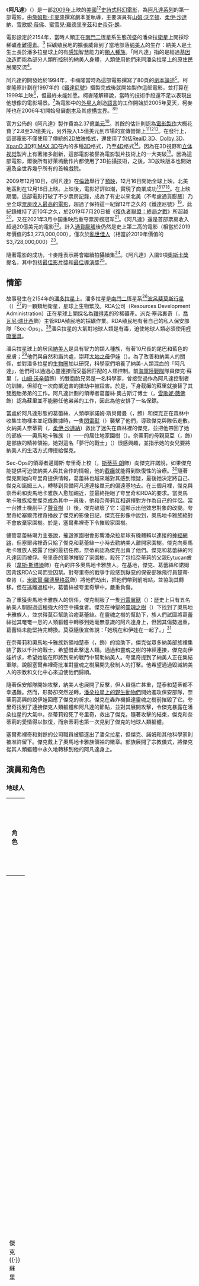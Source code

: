 {{noteTA
|G1=Avatar
|G2=Movie
|G3=Show
|1=zh-hans:泰坦尼克号;zh-sg:鐵達尼號;zh-hk:鐵達尼號;zh-tw:鐵達尼號;
|2=zh-hans:数字格式;zh-hant:數字格式;zh-tw:數位格式;zh-hk:數碼格式;zh-mo:數碼格式;
|3=zh:柯麥隆;zh-cn:卡梅隆;zh-tw:卡麥隆;zh-hk:金馬倫;zh-mo:金馬倫;
|4=zh-hans:开心乐园餐;zh-hant:開心樂園餐;zh-tw:快樂兒童餐;zh-hk:開心樂園餐;zh-mo:開心樂園餐;
}}
{{Infobox film
| name = 阿凡达
| original_name = ''Avatar''
| image = Avatar 2009 movie.jpg
| image size = 
| alt = <!--海報的上半部由一名人類男性和一名外星人女性的臉構成，女外星人有著藍色的皮膚和黃色的眼睛；海報的背景是藍色的星球；海報頂部寫著「From the director of Terminator 2 and Titanic」（《終結者2》和《鐵達尼號》導演）。海報下方，一隻四翼的類龍動物在傍晚滑行在眾多漂浮的山峰之間，遙遠的天邊不祥地出現了類直升機的飛行器。海報的標題為「James Cameron's Avatar」（詹姆斯·卡麥隆的阿凡達）；海報底部由人員名單和發行日期組成。-->
| caption = 《阿凡達》劇院海報
| director = [[詹姆斯·卡麥隆|詹姆斯·卡麥隆]]
| producer = 詹姆斯·卡麥隆<br />[[喬恩·蘭多_(電影製片人)|喬恩·蘭多]]
| writer = 詹姆斯·卡麥隆
| based on = <!-- {{based on|title of the original work|writer of the original work}} -->
| narrator = 
| starring = [[山姆·沃辛頓|山姆·沃辛頓]]<br />[[佐伊·索爾達娜|柔伊·沙達納]]<!--As in most of her work, she's credited as "Zoe," not "Zoë," "Saldana" not "Saldaña." Please visit her article for sources.--><br />[[斯蒂芬·朗_(演員)|史帝芬·朗]]<br />[[米歇爾·羅德里格茲|蜜雪兒·羅德里奎茲]]<br />[[雪歌妮·薇佛|雪歌妮·薇佛]]
| music = [[詹姆斯·霍納|詹姆斯·霍納]]
| cinematography = 莫羅·菲奧裡（Mauro Fiore）
| editing = 詹姆斯·卡梅隆<br />約翰·勒富爾（John Refoua）<br />{{link-en|斯蒂芬·E·里夫金}}
| studio = [[光風暴娛樂|光風暴娛樂]]<br />沙丘娛樂（Dune Entertainment）<br />{{link-en|精巧媒體|Ingenious Media|精巧電影合作者}}
| distributor = [[二十世紀福斯|二十世紀福斯]]<br>
電影版權([[迪士尼|迪士尼]])
| released = {{Film date|2009|12|10|倫敦首映|2009|12|16|韓國|2009|12|17|澳洲、紐西蘭、台灣|2009|12|18|美國、加拿大|2009|12|23|日本|2010|9|4|重新上映－韓國|2018|6|21|重新上映－韓國|2021|3|12|重新上映－中国大陆}}
| runtime = 162分鐘<ref>{{cite web| url=http://www.bbfc.co.uk/website/Classified.nsf/ClassifiedWorks/d41e437d8c39c12d80257685004dba11| title=BBFC rating and classification details for Avatar| date=2009-12-08| accessdate=2010-02-14| archive-url=https://www.webcitation.org/68FxT0ess?url=http://www.bbfc.co.uk/website/Classified.nsf/ClassifiedWorks/d41e437d8c39c12d80257685004dba11| archive-date=2012-06-08| dead-url=yes}}</ref> <!-- U.S. theatrical release: 161:33 --><br />170分鐘（特別版）<br />178分鐘（加長版）
| country = {{美國電影產地}}
| language = 英語
| budget = 2.37億美元<ref name="Patten (2009)"/><br />900萬美元以上（重新發行）<ref name=bandwagon>{{cite web|author=James Wigney |url=http://www.heraldsun.com.au/entertainment/avatar-director-slams-bandwagon-jumpers/story-e6frf96f-1225905342936 |title=Avatar director slams bandwagon jumpers |work=Herald Sun |location=Australia |date=2010-08-15 |accessdate=2010-08-16 |deadurl=yes |archiveurl=https://web.archive.org/web/20110615021522/http://www.heraldsun.com.au/entertainment/avatar-director-slams-bandwagon-jumpers/story-e6frf96f-1225905342936 |archivedate=2011-06-15 }}</ref>
| gross = 28.47億美元<ref name="Boxofficemojo">{{cite web|url=https://www.boxofficemojo.com/title/tt0499549/|title=Avatar (2009) – Box Office Mojo|accessdate=2022-03-15|work=Box Office Mojo|publisher=[[網路電影數據庫|Internet Movie Database]]}}</ref><ref name="boxoffice2">{{cite web|url=http://www.the-numbers.com/movies/2009/AVATR.php|title=Avatar|accessdate=2010-02-14|work=The-Numbers|publisher=Nash Information Services|archive-url=https://www.webcitation.org/68FxO4N78?url=http://www.the-numbers.com/movies/2009/AVATR.php|archive-date=2012-06-08|dead-url=no}}</ref>
| preceded_by = 
| followed_by = 《[[阿凡達：水之道|阿凡達：水之道]]》
| cn_name = 阿凡达
| hk_name = 阿凡達
| tw_name = 阿凡達AVATAR<ref>{{cite news |author1=葛大維 |title=阿凡達AVATAR 震撼影史 |url=http://udn.com/NEWS/ENTERTAINMENT/ENT3/5056521.shtml |accessdate=2021-06-09 |work=聯合報 |date=2009-08-04 |archiveurl=http://web.archive.org/web/20090807030503/http://udn.com/NEWS/ENTERTAINMENT/ENT3/5056521.shtml |archivedate=2009-08-07 |dead-url=yes |quote=台灣片名「阿凡達AVATAR」非常特殊，福斯台灣分公司表示，「阿凡達」是片中人類和另一個星球溝通的媒介，而總公司要求一定要有英文原名，所以合二為一。}}</ref>
}}

《'''阿凡達'''》（{{lang-en|''Avatar''}}{{notetag|「Avatar」是[[英語|英語]]向[[梵語|梵語]]借字，有「[[化身_(印度教)|化身]]」的意思。}}）是一部[[2009年電影|2009年]]上映的[[美國|美國]]<ref>{{cite news |author=French, Philip|title=Avatar was the year's real milestone, never mind the results|date=2010-03-14|work=The Observer|location=UK |url = https://www.theguardian.com/film/2010/mar/14/avatar-kathryn-bigelow-hollywood-history |accessdate = 2010-03-29| archiveurl=https://web.archive.org/web/20100317150833/http://www.guardian.co.uk/film/2010/mar/14/avatar-kathryn-bigelow-hollywood-history| archivedate=March 17, 2010 <!--DASHBot-->| deadurl=no}}</ref><ref>{{cite news|first=Rich|last=Johnston|title=Review: AVATAR – The Most Expensive American Film Ever ... And Possibly The Most Anti-American One Too.|date=2009-12-11|publisher=[[Bleeding_Cool|Bleeding Cool]]|url=http://www.bleedingcool.com/2009/12/11/review-avatar-the-most-expensive-american-film-ever-and-the-most-anti-american-one-too/|accessdate=2010-03-29|archive-url=https://www.webcitation.org/68FxVKw1Y?url=http://www.bleedingcool.com/2009/12/11/review-avatar-the-most-expensive-american-film-ever-and-the-most-anti-american-one-too/|archive-date=2012-06-08|dead-url=no}}</ref>[[史詩|史詩式]][[科幻電影|科幻電影]]，為[[阿凡達系列電影|阿凡達系列]]的第一部電影。由[[詹姆斯·卡麥隆|詹姆斯·卡麥隆]]撰寫劇本並執導，主要演員有[[山姆·沃辛頓|山姆·沃辛頓]]、[[佐伊·索爾達娜|柔伊·沙達納]]、[[雪歌妮·薇佛|雪歌妮·薇佛]]、[[米歇爾·羅德里格茲|蜜雪兒·羅德里奎茲]]和[[斯蒂芬·朗_(演員)|史帝芬·朗]]。 

電影設定於2154年，當時人類正在[[南門二|南門二]]恆星系生態茂盛的潘朵拉[[衛星_(天體)|衛星]]上開採珍稀礦產[[難得素|難得素]]。<ref name="Horwitz2009" /> 採礦殖民地的擴張威脅到了當地部落[[纳美人|纳美人]]的生存：納美人是土生土長於潘多拉星球上的有[[感知|感知]]智慧能力的[[類人|類人]][[種族|種族]]。「阿凡達」指的是經過[[基因工程|基因改造]]而能為部分人類所控制的納美人身體，人類使用他們來同潘朵拉星上的原住民展開交流<ref name="Time" />。 

阿凡達的開發始於1994年，卡梅隆當時為這部電影撰寫了80頁的[[劇本論述|劇本論述]]<ref name="QA">{{cite news | author=Jeff Jensen | url=http://www.ew.com/ew/article/0,,20007998,00.html | title=Great Expectations | work=[[娛樂週刊|Entertainment Weekly]] | publisher=[[時代華納|Time Warner]] | date=2007-01-10 | accessdate=2010-02-14 | archive-url=https://web.archive.org/web/20070124101323/http://www.ew.com/ew/article/0%2C%2C20007998%2C00.html | archive-date=2007-01-24 | dead-url=no }}</ref>。柯麥隆原計劃在1997年的《[[鐵達尼號_(1997年電影)|鐵達尼號]]》攝製完成後就開始製作這部電影，並打算在1999年上映<ref name="autogenerated2">{{cite news | author= | url=http://news.google.com/newspapers?nid=888&dat=19960812&id=8rsMAAAAIBAJ&sjid=Al8DAAAAIBAJ&pg=6553,2562816 | title=Synthetic actors to star in ''Avatar'' | work=St. Petersburg Times | publisher=Times Publishing Company | date=1996-08-12 | accessdate=2010-02-14}}</ref>，但最終未能如愿。柯麥隆解釋說，當時的技術手段還不足以表現出他想像的電影場景。<ref name="autogenerated1996">{{cite news | author=Judy Hevrdejs | coauthors=Mike Conklin | url= | title=Channel 2 has Monday morning team in place | work=Chicago Tribune | date=1996-08-09 | accessdate=2010-02-14 }}</ref>為電影中的[[外星生命|外星人]]創造[[納美語|語言]]的工作開始於2005年夏天，柯麥隆也在2006年初開始發展[[劇本|劇本]]及其[[阿凡達的虛構世界|虛構世界]]。<ref name='USCMarshall'>{{cite web |url=http://www.marshall.usc.edu/news/all-articles/crafting-an-alien.htm |title=Crafting an Alien Language, Hollywood-Style: Professor's Work to Hit the Big Screen in Upcoming Blockbuster Avatar |accessdate=2010-02-14 |work=USC Marshall |publisher=University of Southern California Marshall School of Business |archive-date=2010-11-26 |archive-url=https://web.archive.org/web/20101126043448/http://www.marshall.usc.edu/news/all-articles/crafting-an-alien.htm |dead-url=yes }}</ref><ref name="radionz1">{{Cite episode| title = Avatar Language| series = Nine to Noon| airdate = 2009-12-15| url = http://www.radionz.co.nz/audio/national/ntn/2009/12/15/avatar_language| access-date = 2010-02-14| archive-url = https://web.archive.org/web/20150924084247/http://www.radionz.co.nz/audio/national/ntn/2009/12/15/avatar_language| archive-date = 2015-09-24| dead-url = no}}</ref>

官方公佈的《阿凡達》製作費為2.37億[[美元|美元]]<ref name="Patten (2009)" />。其餘的估計則認為[[電影製作|電影製作]]大概花費了2.8至3.1億美元，另外投入1.5億美元到市場的宣傳營銷上<ref name="latimes budget">{{cite web | url=http://latimesblogs.latimes.com/entertainmentnewsbuzz/2009/12/could-avatar-hit-1-billion.html | title=Could 'Avatar' hit $1 billion? | work=[[洛杉磯時報|Los Angeles Times]] | publisher=Tribune Company | author=Fritz, Ben | date=2009-12-20 | accessdate=2010-02-14 | archive-url=https://web.archive.org/web/20091222081117/http://latimesblogs.latimes.com/entertainmentnewsbuzz/2009/12/could-avatar-hit-1-billion.html | archive-date=2009-12-22 | dead-url=no }}</ref><ref name="vanityfair" /><ref name="www.nytimes.com">{{cite news|first=Brooks|last=Barnes|title='Avatar' Is No. 1 but Without a Record|work=[[紐約時報|The New York Times]]|publisher=The New York Times Company|date=2009-12-20|accessdate=2010-02-14|url=http://www.nytimes.com/2009/12/21/movies/21box.html|archive-url=https://web.archive.org/web/20111113023114/http://www.nytimes.com/2009/12/21/movies/21box.html|archive-date=2011-11-13|dead-url=no}}</ref>。在發行上，這部電影不僅使用了傳統的[[維度|2D]][[電影放映機|放映]]格式，還使用了包括[[RealD_戲院|RealD 3D]]、[[杜比数字|Dolby 3D]]、[[XpanD_3D|XpanD 3D]]和[[IMAX#IMAX_3D|IMAX 3D]]在內的多種[[3D電影|3D]]格式，乃至[[4D電影|4D]]格式<ref name=4-D>{{cite web | author=Han Sunhee | url=http://www.variety.com/article/VR1118014803.html?categoryid=2526&cs=1 | title='Avatar' goes 4D in Korea | date=2010-02-05 | accessdate=2010-02-08 | archive-url=https://web.archive.org/web/20100210010141/http://www.variety.com/article/VR1118014803.html?categoryid=2526&cs=1 | archive-date=2010-02-10 | dead-url=no }}</ref>。因為在3D視野和[[立體觀察|立体视觉]]製片上有著諸多創新，這部電影被譽為電影製片技術上的一大突破<ref>{{cite web |url=http://newsblaze.com/story/2009102916560100002.pnw/topstory.html |title=James Cameron's 'Avatar' Film to Feature Vocals From Singer Lisbeth Scott |publisher=Newsblaze.com |date= |accessdate=2010-02-14 |archive-url=https://web.archive.org/web/20091206050359/http://newsblaze.com/story/2009102916560100002.pnw/topstory.html |archive-date=2009-12-06 |dead-url=yes }}</ref>。因為這部電影，爾後所有好萊塢動作片都使用了3D拍攝技術，之後，3D放映版本也開始遍及全世界幾乎所有的首輪戲院。

2009年12月10日，《阿凡達》在[[倫敦|倫敦]]舉行了[[預映|預映]]，12月16日開始全球上映，北美地區則在12月18日上映。上映後，電影好評如潮，實現了商業成功<ref name='D'>{{cite news | first=Anthony | last=D'Alessandro | coauthors= | authorlink= | title='Avatar' takes $27 million in its first day | date=2009-12-19 | publisher=Reed Business Information | url=http://www.variety.com/article/VR1118012989.html?categoryid=3762&cs=1 | work=[[綜藝|Variety]] | pages= | accessdate=2010-02-14 | language= | archive-url=https://www.webcitation.org/68FxZvo2f?url=http://www.variety.com/article/VR1118012989?refCatId=3762 | archive-date=2012-06-08 | dead-url=yes }}</ref><ref name="www.comingsoon.net">{{cite web|first=Edward|last=Douglas|title=Avatar Soars Despite Heavy Snowstorms|work=ComingSoon.net|publisher=CraveOnline|date=2009-12-21|accessdate=2010-02-14|url=http://www.comingsoon.net/news/movienews.php?id=61739|archive-url=https://www.webcitation.org/68FxagzwR?url=http://www.comingsoon.net/news/movienews.php?id=61739|archive-date=2012-06-08|dead-url=no}}</ref><ref name="www.reuters.com">{{cite web|author=Reporting by Dean Goodman; editing by Anthony Boadle|title="Avatar" leads box office, despite blizzard|work=[[路透社|Reuters]]|publisher=Thomson Reuters|date=2009-12-20|accessdate=2010-02-14|url=http://www.reuters.com/article/idUSN2021595320091220?type=marketsNews|archive-url=https://web.archive.org/web/20100126223705/http://www.reuters.com/article/idUSN2021595320091220?type=marketsNews|archive-date=2010-01-26|dead-url=no}}</ref>。在上映期間，這部電影打破了不少票房記錄，成為了有史以來北美（不考慮通貨膨脹）乃至全球[[最高電影票房收入列表|票房收入最高的電影]]，超過了保持這一紀錄12年之久的《鐵達尼號》<ref>{{cite web|first=|last=|title=All Time Worldwide Box Office Grosses|publisher=Box Office Mojo|url=http://www.boxofficemojo.com/alltime/world/|accessdate=2010-02-14|archive-url=https://web.archive.org/web/20100102025933/http://www.boxofficemojo.com/alltime/world/|archive-date=2010-01-02|dead-url=no}}</ref>，此紀錄維持了近10年之久，於2019年7月20日被《[[復仇者聯盟：終局之戰|復仇者聯盟：終局之戰]]》所超越<ref>{{cite news |author1=許世穎 |title=號外！《復仇者4》超車《阿凡達》 登頂影史之冠 |url=https://ent.ltn.com.tw/news/breakingnews/2859260 |work=[[自由時報|自由時報]] |date=2019-07-21 |access-date=2019-07-21 |archive-url=https://web.archive.org/web/20190721145717/https://ent.ltn.com.tw/news/breakingnews/2859260 |archive-date=2019-07-21 |dead-url=no }}</ref>，又在2021年3月中国重映后重夺票房榜冠军<ref>{{cite web |last1=Tartaglione |first1=Nancy |title=‘Avatar’ Overtakes ‘Avengers: Endgame’ As All-Time Highest-Grossing Film At Global Box Office; China Reissue Growing |url=https://deadline.com/2021/03/avatar-overtakes-avengers-endgame-highest-grossing-film-all-time-worldwide-box-office-china-james-cameron-disney-1234713788/ |website=Deadline |accessdate=2021-03-13 |date=2021-03-13}}</ref>。《阿凡達》還是首部票房收入超過20億美元的電影<ref>{{cite web|url=http://abcnews.go.com/Entertainment/wireStory?id=9711561|title='Avatar' Wins Box Office, Nears Domestic Record|accessdate=2010-02-14|publisher=ABC News|archive-url=https://web.archive.org/web/20100203052551/http://abcnews.go.com/Entertainment/wireStory?id=9711561|archive-date=2010-02-03|dead-url=no}}</ref>。計入[[通貨膨脹|通貨膨脹]]後仍然是史上第二高的電影（相當於2019年價值的$3,273,000,000），僅次於[[亂世佳人|亂世佳人]]（相當於2019年價值的$3,728,000,000）<ref name="Guinness 2015">{{cite book |title=Guinness World Records |edition=2015 |year=2014 |volume=60 |isbn=9781908843708 |pages=160–161|last1=Records |first1=Guinness World }}</ref>。

隨著電影的成功，卡麥隆表示將會繼續拍攝續集<ref name="sequel">{{cite news | first=Adam | last=Rosenberg | title='Avatar' Sequel Confirmed By James Cameron... And Here's What We'd Like To See | url=http://moviesblog.mtv.com/2010/01/08/avatar-sequel-confirmed-by-james-cameron-and-heres-what-wed-like-to-see/ | work=[[MTV|MTV]] | date=2010-01-08 | accessdate=2010-02-14 | archive-url=https://web.archive.org/web/20100116070131/http://moviesblog.mtv.com/2010/01/08/avatar-sequel-confirmed-by-james-cameron-and-heres-what-wed-like-to-see/ | archive-date=2010-01-16 | dead-url=no }}</ref>。《阿凡達》入圍9項[[奧斯卡獎|奧斯卡獎]]提名，其中包括[[奧斯卡最佳影片獎|最佳影片獎]]和[[奧斯卡最佳導演獎|最佳導演獎]]<ref>{{cite web|work=CNN|title=List of Academy Award nominations|url=http://www.cnn.com/2010/SHOWBIZ/Movies/02/02/academy.award.nominations.list/index.html?hpt=C1|date=2010-02-02|accessdate=2010-02-14|archive-url=https://www.webcitation.org/68FxcyJ0k?url=http://www.cnn.com/2010/SHOWBIZ/Movies/02/02/academy.award.nominations.list/index.html?hpt=C1|archive-date=2012-06-08|dead-url=no}}</ref>。

== 情節 ==
故事發生在2154年的[[潘多拉星|潘多拉星]]上。潘多拉星是[[南門二|南門二]]恆星系<ref name='Horwitz2009'>{{cite news | first=Jane | last=Horwitz | coauthors= | authorlink= | title=Family Filmgoer | date=2009-12-24 | publisher=The New York Times Company | url=http://www.boston.com/lifestyle/family/articles/2009/10/29/family_filmgoer/?page=3 | work=The Boston Globe | pages= | accessdate=2010-02-14 | language= | archive-url=https://web.archive.org/web/20110604021830/http://www.boston.com/lifestyle/family/articles/2009/10/29/family_filmgoer/?page=3 | archive-date=2011-06-04 | dead-url=no }}</ref>[[波呂斐莫斯|波呂斐莫斯]][[行星|行星]]（{{small|Polyphemus}}）<ref>並未在電影中提及，但在Maria Wilhelm和Dirk Mathison合撰的《詹姆斯·卡梅隆的阿凡達：活躍者生存指南》（{{small|''James Cameron's Avatar: An Activist Survival Guide'', ISBN 978-0-06-189675-0}}）中有所討論。參見[[Wikia|Wikia]]上的[http://james-camerons-avatar.wikia.com/wiki/Polyphemus Polyphemus] {{Wayback|url=http://james-camerons-avatar.wikia.com/wiki/Polyphemus |date=20091223080421 }}。</ref>的一顆類地衛星，星球上生物繁茂。RDA公司（Resources Development Administration）正在星球上開採名為[[難得素|難得素]]的珍稀礦產。派克·塞弗裏奇（{{small|Parker Selfridge}}，[[喬瓦尼·瑞比西|喬瓦尼·瑞比西]]飾）主管RDA殖民地的採礦作業。RDA殖民地有著自己的私人保安部隊「Sec-Ops」。<ref name='Script8and15'> {{cite web |url=http://www.foxscreenings.com/media/pdf/JamesCameronAVATAR.pdf |title=Avatar |pages=8 and 15 |accessdate=2010-02-09 |last=Cameron |first=James |work=Avatar Screenings |publisher=Fox and its Related Entities |archive-url=https://www.webcitation.org/5nQAunHrW?url=http://www.foxscreenings.com/media/pdf/JamesCameronAVATAR.pdf |archive-date=2010年2月9日 |dead-url=yes }} ．</ref>潘朵拉星的大氣對地球人類是有毒，迫使地球人類必須使用[[防毒面具|呼吸面具]]。

潘朵拉星球上的居民[[納美人|納美人]]是具有智力的類人種族，有著10尺長的尾巴和藍色的皮膚；<ref>{{cite news|last=Rottenberg|first=Josh|title=James Cameron Talks ''Avatar'': Brave Blue World|work=[[娛樂週刊|Entertainment Weekly]]'' #1081|date=2009-12-18|pages=48}}</ref>他們與自然和諧共處，崇拜[[地母神|大地之母]]伊娃（{{small|Eywa}}）。為了改善和納美人的關係，並對潘多拉星的[[生物圈|生物圈]]加以研究，科學家們培養了納美-人類混血的「阿凡達」，他們可以通過心靈連接而受基因匹配的人類控制。前[[海軍陸戰隊|海軍陸戰隊]]隊員傑克·蘇里（{{small|Jake Sully}}，[[山姆·沃辛頓|山姆·沃辛頓]]飾）的雙胞胎兄弟是一名科學家，曾接受過作為阿凡達控制者的訓練，但卻在一次商業迫害的搶劫中被殺害。於是，下身截癱的蘇里就接替了其雙胞胎弟弟的工作。阿凡達計劃的領導者葛蕾絲·奧古斯汀博士（{{small|Dr. Grace Augustine}}，[[雪歌妮·薇佛|雪歌妮·薇佛]]飾）認為蘇里並不能勝任他弟弟的工作，因此為他安排了一名保鏢。

當處於阿凡達形態的葛蕾絲、人類學家諾姆·斯貝爾曼（{{small|Norm Spellman}}，{{link-en|喬·大衛·摩爾|Joel David Moore}}飾）和傑克正在森林中收集生物樣本並記錄數據時，一隻[[阿凡達的虛構世界#桑納托獸|閃雷獸]]（{{small|thanator}}）襲擊了他們，導致傑克與隊伍走散。女納美人奈蒂莉（{{small|Neytiri}}，[[柔伊·沙達納|柔伊·沙達納]]）救出了迷失在森林裡的傑克，並把他帶回了她的部族——奧馬地卡雅族（{{small|Omaticaya}}）——的居住地家園樹（{{small|Hometree}}）。奈蒂莉的母親莫亞（{{small|-{Mo'at}-}}，{{link-en|CCH·龐德爾|C. C. H. Pounder}}飾）是部族的精神領袖，她對這名「夢行的戰士」（{{small|warrior dreamwalker}}）很感興趣，並指示她的女兒要將納美人的生活方式傳授給傑克。

Sec-Ops的領導者邁爾斯·夸里奇上校（{{small|Colonel Miles Quaritch}}，[[斯蒂芬·朗_(演員)|斯蒂芬·朗]]飾）向傑克許諾說，如果傑克能提供可迫使納美人與其合作的情報，他的[[截癱|截癱]]就能得到恢復性的治療。<ref name='Script25'>{{cite web |url=http://www.foxscreenings.com/media/pdf/JamesCameronAVATAR.pdf |title=Avatar |page=25 |accessdate=2010-02-14 |last=Cameron |first=James |work=Avatar Screenings |publisher=Fox and its Related Entities |archive-url=https://www.webcitation.org/5nQAunHrW?url=http://www.foxscreenings.com/media/pdf/JamesCameronAVATAR.pdf |archive-date=2010年2月9日 |dead-url=yes }}．</ref>隨著傑克開始向夸里奇提供情報，葛蕾絲也越來越對其感到懷疑，最後她決定將自己、傑克和諾姆三人，轉移到具備阿凡達連接單元的偏遠基地去。在三個月裡，傑克與奈蒂莉和奧馬地卡雅族人愈加親近，並最終拒絕了夸里奇和RDA的要求。當奧馬地卡雅族接受傑克成為其中一員後，他和奈蒂莉互相選擇對方作為自己的伴侶。當一台推土機剷平了[[阿凡達的虛構世界#植物列表|聲音樹]]（{{small|Tree of Voices}}）後，傑克破壞了它：這顯示出他效忠對象的改變。夸里奇給塞爾弗裡奇播放了傑克的影像日記，傑克在影像中說到，奧馬地卡雅族絕對不會放棄家園樹。於是，塞爾弗裡奇下令摧毀家園樹。

儘管葛蕾絲竭力主張說，摧毀家園樹會影響潘朵拉星球有機體賴以連接的[[生物神经网络|神經網路]]，但塞爾弗裡奇只給了傑克和葛蕾絲一小時去勸納美人離開家園樹。傑克向奧馬地卡雅族人披露了他的最初任務，奈蒂莉認為傑克出賣了他們。傑克和葛蕾絲的阿凡達因而被俘。夸里奇的軍隊摧毀了家園樹，殺死了包括奈蒂莉的父親Eytucan酋長（[[韋斯·斯塔迪|韋斯·斯塔迪]]飾）在內的許多奧馬地卡雅族人。在基地，傑克、葛蕾絲和諾姆因背叛RDA公司而受囚禁。對夸里奇的戰爭手段感到厭惡的保安部隊飛行員楚蒂·查肯（{{small|Trudy Chacón}}，[[米歇爾·羅德里格茲|米歇爾·羅德里格茲]]飾）將他們劫出，把他們帶到前哨站，並協助其轉移。但在逃離過程中，葛蕾絲被夸里奇擊中，嚴重負傷。

為了重獲奧馬地卡雅族人的信任，傑克制服了一隻[[阿凡達的虛構世界#迅雷翼獸|迅雷翼獸]]（{{small|Leonopteryx}}）：歷史上只有五名納美人馴服過這種強大的空中捕食者。傑克在神聖的[[阿凡達的虛構世界#植物列表|靈魂之樹]]（{{small|Tree of Souls}}）下找到了奧馬地卡雅族人，並求得莫亞幫助治癒葛蕾絲。在靈魂之樹的幫助下，族人們試圖將葛蕾絲從其奄奄一息的人類軀體中轉移到她毫無意識的阿凡達身上，但因其傷勢過重，葛蕾絲未能堅持完轉換。莫亞隨後宣佈說：「她現在和伊娃在一起了。」<ref>原文：「she is with Eywa now.」</ref>

在奈蒂莉和奧馬地卡雅族新領袖楚泰（{{small|Tsu'Tey}}，{{link-en|拉澤·阿隆索|Laz Alonso}}飾）的協助下，傑克從眾多納美部族裡集結了數以千計的戰士，希望借此擊退人類。通過和靈魂之樹的神經連接，傑克向伊娃祈求，希望她能在即將到來的戰鬥中幫助納美人。夸里奇提到了納美人正在集結軍隊，說服塞爾弗裡奇批准對靈魂之樹展開先發制人的打擊。他希望通過毀滅納美人的宗教和文化中心來迫使他們歸順。

隨著保安部隊開始攻擊，納美人也展開了反擊，但人員傷亡甚重，楚泰和楚蒂都不幸遇難。然而，形勢卻突然逆轉，[[阿凡達的虛構世界#動物|潘朵拉星上的野生動物們]]開始進攻保安部隊，奈蒂莉高興的說伊娃回應了傑克的祈求。傑克在轟炸機抵達靈魂之樹前摧毀了它。夸里奇找到了連接傑克人類軀體和阿凡達的節點，並對其展開攻擊，令傑克暴露在潘朵拉星的大氣中。奈蒂莉殺死了夸里奇，救出了傑克。隨著攻擊的結束，傑克和奈蒂莉的愛情得以恢復，而奈蒂莉也第一次見到了傑克的地球人類軀體。

塞爾弗裡奇和剩餘的公司職員被驅逐出了潘朵拉星，但傑克、諾姆和其他科學家則被准許留下。傑克戴上了奧馬地卡雅族領袖的徽章。部族展開了宗教儀式，將傑克從其人類軀體中永久地轉移到他的阿凡達身上。

== 演員和角色 ==
{{Main|阿凡達的虛構世界}}

===地球人===
{|class="wikitable" style="text-align:center" width="100%"
!width="15%"|角色
!width="10%"|演員
!width="10%"|華語配音
!width="10%"|粵語配音
!width="10%"|明珠台<br>粵語配音
!介紹
|-
|傑克{{·}}蘇里<br>{{small|Jake Sully}}||[[山姆·沃辛頓|山姆·沃辛頓]]||[[李立宏|李立宏]]||[[张家辉|张家辉]]||[[黃啟昌|黃啟昌]]||align=left|RDA員工<br>前[[海軍陸戰隊|海軍陸戰隊]][[下士|下士]]<br>在加入阿凡達計劃前，蘇里是一名殘疾的前海軍陸戰隊隊員。他的軍方背景幫助了他認識的納美戰士。在全球搜尋年輕有為的男演員後，柯麥隆決定讓當時名氣不大的澳大利亞演員沃辛頓出演該角，以控制預算的使用。<ref>{{Cite video | people = Conan O'Brien | title = The Tonight Show with Conan O'Brien (Season 1, Episode 169) | url = http://www.hulu.com/watch/116516/the-tonight-show-with-conan-obrien-sam-worthington-part-1 | medium = TV-Series | publisher = [[NBC|NBC]], [[Hulu|Hulu]] | location = Hollywood, CA | date = 2009 | access-date = 2010-02-15 | archive-url = https://web.archive.org/web/20100125001816/http://www.hulu.com/watch/116516/the-tonight-show-with-conan-obrien-sam-worthington-part-1 | archive-date = 2010-01-25 | dead-url = yes }}</ref>當時還以車為家的沃辛頓<ref>{{cite news|author=Kevin Williamson|url=http://www.lfpress.com/entertainment/movies/2009/12/15/12167326.html|title=Paraplegic role helps Worthington find his feet|work=lfpress.com|accessdate=2010-02-15|archive-url=https://www.webcitation.org/66BJ5erqZ?url=http://www.lfpress.com/entertainment/movies/2009/12/15/12167326.html|archive-date=2012-03-15|dead-url=no}}</ref>在開發初期參加了兩次試演，<ref name="QA2">{{cite news | author=Jeff Jensen | url=http://www.ew.com/ew/article/0,,20007998_2,00.html | title=Great Expectations (page 2) | work=[[娛樂週刊|Entertainment Weekly]] | date=2007-01-10 | accessdate=2010-02-15 | archive-url=https://www.webcitation.org/66BJHIIBW?url=http://www.ew.com/ew/article/0,,20007998_2,00.html | archive-date=2012-03-15 | dead-url=no }}</ref>並已為可能的續集簽約。<ref>{{cite web | url=http://popwatch.ew.com/2010/01/14/avatar-sequel-james-cameron/ | title=This week's cover: James Cameron reveals plans for an 'Avatar' sequel | work=[[娛樂週刊|Entertainment Weekly]] | date=2010-01-14 | accessdate=2010-02-15 | archive-url=https://web.archive.org/web/20100123170827/http://popwatch.ew.com/2010/01/14/avatar-sequel-james-cameron/ | archive-date=2010-01-23 | dead-url=no }}</ref>柯麥隆覺得，沃辛頓從未出演過電影的主要角色，因此他對任何事情都抱持遊戲的心態，這使得他的角色具有「一種真正真實的特質。他有著讓你願意與其舉杯暢飲的品格，而他最終將會成為改變世界的領袖」。<ref>{{cite news|author=John Horn|url=http://www.latimes.com/entertainment/news/la-et-faces-watch-2009-film-music-tv-web-pg,0,2140976.photogallery?index=11|title=Faces to watch 2009: film, TV, music and Web|work=[[洛杉磯時報|Los Angeles Times]]|accessdate=2010-02-15|quote=A quality that is really real. He has that quality of being a guy you'd want to have a beer with, and he ultimately becomes a leader who transforms the world.|archive-url=https://www.webcitation.org/66BJWGqcD?url=http://www.latimes.com/entertainment/news/la-et-faces-watch-2009-film-music-tv-web-pg,0,2140976.photogallery?index=11|archive-date=2012-03-15|dead-url=no}}</ref>
|-
|葛蕾絲{{·}}奧古斯汀<br>{{small|Dr. Grace Augustine}}||[[雪歌妮·薇佛|雪歌妮·薇佛]]||[[杨晨_(播音员)|杨晨]]||[[惠英红|惠英红]]||[[陸惠玲|陸惠玲]]||align=left|RDA[[天體生物學|外星生物學博士]]<br>葛蕾絲是一位[[天體生物學|外星生物學家]]，負責領導阿凡達計劃。她是傑克·蘇里的導師，支持和納美人建立和平的關係，並在當地設立了一所學校來教授英語。<ref>{{cite news | author=Clint Morris | url=http://www.moviehole.net/news/20070802_sigouney_weaver_talks_avatar.html | title=Sigouney Weaver talks ''Avatar'' | work=Moviehole.net | date=2007-08-02 | accessdate=2010-02-15 | archivedate=2007-09-29 | archiveurl=https://web.archive.org/web/20070929083436/http://www.moviehole.net/news/20070802_sigouney_weaver_talks_avatar.html | dead-url=no }}</ref>為飾演這一角色，薇佛還特地將自己的頭髮染成紅色。<ref>{{cite news | author = Ryan Stewart | title = Exclusive: Sigourney Weaver Looks to the Future | work = Premiere | date = 2008-02-21 | url = http://www.premiere.com/Feature/Exclusive-Sigourney-Weaver-Looks-to-the-Future | accessdate = 2010-02-15 }}{{Dead link|date=2018年7月 |bot=InternetArchiveBot |fix-attempted=yes }}</ref>該角色曾被命名為「希普利」（{{small|Shipley}}），以紀念薇佛在《[[異形_(電影)|異形]]》系列（其中[[異形2|第二集]]亦由柯麥隆導演）中飾演的角色{{link-en|埃倫·裡普利|Ellen Ripley}}。<ref>{{cite news | title = Things We've Learnt | work = Empire | date = 2008年2月 | page = 27}}</ref>薇佛說，「奧古斯汀」這一名字讓她和柯麥隆聯想到了一位「非常努力且非常理想主義」的角色形象。<ref>{{cite news | author = Shawn Adler | title = Sigourney Weaver's 'Avatar' Character Mirrors James Cameron, Actress Says | work = [[MTV|MTV]] Movies Blog | date = 2008-02-27 | url = http://moviesblog.mtv.com/2008/02/27/sigourney-weaver-on-avatar/ | accessdate = 2010-02-15 | quote = very driven and very idealistic | archive-url = https://www.webcitation.org/66B0m8n99?url=http://moviesblog.mtv.com/2008/02/27/sigourney-weaver-on-avatar/ | archive-date = 2012-03-15 | dead-url = no }}</ref>
|-
|楚蒂{{·}}查肯<br>{{small|Trudy Chacón}}||[[米歇爾·羅德里格茲|米歇爾·羅德里格茲]]|| ||[[钟舒漫|钟舒漫]]||[[謝潔貞|謝潔貞]]||align=left|RDA飛行員<br>前[[海軍陸戰隊|海軍陸戰隊]][[飛行員|飛行員]]<br>被指派到潘朵拉星上協助阿凡達計劃。在看過羅德里格茲出演的《{{link-en|女生出拳|Girlfight}}》後，柯麥隆就很想與羅德里格茲合作。<ref name=lang>{{cite news | author = Anne Thompson | title = Lang, Rodriguez armed for 'Avatar' | work = [[綜藝|Variety]] | date = 2007-08-02 | url = http://www.variety.com/article/VR1117969650.html?categoryid=13&cs=1 | accessdate = 2010-02-15 | archive-url = https://www.webcitation.org/68FxdlG6s?url=http://www.variety.com/article/VR1117969650?refCatId=13 | archive-date = 2012-06-08 | dead-url = no }}</ref>
|-
|帕克{{·}}塞爾弗裡奇<br>{{small|Parker Selfridge}}||[[喬瓦尼·瑞比西|喬瓦尼·瑞比西]]||[[商虹|商虹]]|| ||[[陳廷軒_(配音員)|陳廷軒]]||align=left|RDA採礦主管<br>RDA企業的採礦作業主管，電影中的主要反面角色之一。<ref>{{cite news | author=Leslie simmons | url=http://www.hollywoodreporter.com/hr/content_display/news/e3i5bf6a751bdf67ff54ba0a195d9527992 | title='Avatar' has new player with Ribisi | work=The Hollywood Reporter | date=2007-09-21 | accessdate=2010-02-16 | archive-url=https://web.archive.org/web/20071003223042/http://www.hollywoodreporter.com/hr/content_display/news/e3i5bf6a751bdf67ff54ba0a195d9527992 | archive-date=2007-10-03 | dead-url=no }}</ref>作為主管採礦計劃的人類，塞爾弗裡奇尚有一絲人性：只有在夸里奇向其說明進攻的必要性，並保證會進攻中保持人道時，他才勉強授權夸里奇襲擊納美人。而當他看到傳回基地的進攻畫面時，他的眼神裡透露出了痛苦和不安。
|-
|諾姆{{·}}斯貝爾曼<br>{{small|Norm Spellman}}||{{link-en|喬·大衛·摩爾|Joel David Moore}}||||[[李致林|李致林]]|| ||align=left|RDA[[人類學|人類學家]]<ref>{{cite web|url=http://www.amazon.com/Camerons-Avatar-Spellman-Action-Figure/dp/B002SNA8KO#productDescription|title=James Cameron's Avatar RDA Norm Spellman Action Figure|publisher=Amazon.com|accessdate=2010-02-16|archive-url=https://web.archive.org/web/20100120091444/http://www.amazon.com/Camerons-Avatar-Spellman-Action-Figure/dp/B002SNA8KO#productDescription|archive-date=2010-01-20|dead-url=no}}</ref><br>他在阿凡達計劃中負責研究植物和自然生命。他和傑克·蘇里一同抵達的潘朵拉星，並也操縱了一名阿凡達。儘管起初打算由他來主導和納美人的外交接觸，但後來卻是由傑克贏得了當地人的尊重。
|-
|邁爾斯{{·}}夸里奇<br>{{small|Colonel Miles Quaritch}}||[[斯蒂芬·朗_(演員)|斯蒂芬·朗]]||[[陆建艺|陆建艺]]||[[张智霖|张智霖]]||[[潘文柏|潘文柏]]||align=left|RDA安全主管<br>前[[海軍陸戰隊|海軍陸戰隊]][[上校|上校]]<br>採礦作業安全方面的負責人。夸里奇極度忠於他的軍事法律，完全漠視潘朵拉星上的居民，是電影中的首要反面角色。在柯麥隆為《[[異形2|異形2]]》（1986年）選角時，斯蒂芬曾在試演中落選；但柯麥隆卻記住了他，並邀請他出演《阿凡達》。<ref name=lang/>出演《異形》的[[邁克爾·比恩|邁克爾·比恩]]，也曾讀過劇本並和柯麥隆一同觀看了一些3D片，<ref>{{cite web|last=Barnes|first=Jessica|url=http://www.cinematical.com/2007/03/26/michael-biehn-talks-avatar-cameron-not-using-cameras/|title=Michael Biehn Talks 'Avatar' – Cameron Not Using Cameras?|work=Cinematical|date=2007-03-26|accessdate=2010-02-16|archive-url=https://www.webcitation.org/66BW3HpfI?url=http://blog.moviefone.com/2007/03/26/michael-biehn-talks-avatar-cameron-not-using-cameras/|archive-date=2012-03-15|dead-url=no}}</ref>但最終未能出演該角。
|-
|馬克斯{{·}}帕特爾<br>{{small|Dr. Max Patel}}||{{link-en|迪利普·拉奧|Dileep Rao}}|| || ||[[劉昭文|劉昭文]]||align=left|RDA科學家<br>一名為阿凡達計劃工作的科學家。<ref>{{cite news | author = Lewis Bazley | title = Drag Me to Hell Review | work = inthenews.co.uk | date = 2009-05-25 | url = http://www.inthenews.co.uk/entertainment/reviews/film/non-fiction/drag-me-hell-$1298376.htm | accessdate = 2010-02-16 | archive-url = https://web.archive.org/web/20090611000612/http://www.inthenews.co.uk/entertainment/reviews/film/non-fiction/drag-me-hell-%241298376.htm | archive-date = 2009-06-11 | dead-url = yes }}</ref>
|}

=== 納美人 ===
{|class="wikitable" style="text-align:center" width="100%"
!width="15%"|角色
!width="10%"|演員
!width="10%"|華語配音
!width="10%"|粵語配音
!width="10%"|明珠台<br>粵語配音
!介紹
|-
|奈蒂莉<br>{{small|Neytiri}} ||[[柔伊·沙達納|柔伊·沙達納]]||[[季冠霖|季冠霖]]||[[徐子珊|徐子珊]]||[[鄭麗麗|鄭麗麗]]||align=left|公主<br>納美人，奧馬地卡雅族的公主，電影的女主角。在故事中是納美中央部落奧馬地卡雅族的公主。她被傑克的勇敢所吸引。<ref>{{cite web|url=http://jamescameron.blogspot.com/2007/02/avatar-scriptment-summary-review-and.html|title=''Avatar'' Scriptment: Summary, Review, and Analysis|author=David Brennan|date=2007-02-11|accessdate=2010-02-16|publisher=Blogspot.com|work=James Cameron's Movies & Creations|archiveurl=https://web.archive.org/web/20080512233727/http://jamescameron.blogspot.com/2007/02/avatar-scriptment-summary-review-and.html|archivedate=2008-05-12|dead-url=no}}</ref>和所有納美人與阿凡達一樣，奈蒂莉是使用[[動作捕捉|表演捕捉]]技術創造的，其視覺效果完全由計算機生成。<ref name="cnn">{{cite news | url=http://www.reuters.com/article/idUSN0840149120070111 | title="Titanic" director sets sci-fi epic for '09 | work=[[路透社|Reuters]] | date=2007-01-09 | last=Thompson | first=Anne | accessdate=2010-02-16 | archive-url=https://web.archive.org/web/20100122120454/http://www.reuters.com/article/idUSN0840149120070111 | archive-date=2010-01-22 | dead-url=no }}</ref>沙達納也已為可能的續集簽約。<ref name="starts">{{cite news | author=20th Century Fox | url=http://www.comingsoon.net/news/avatarnews.php?id=18318 | archiveurl=https://web.archive.org/web/20080822104854/http://www.comingsoon.net/news/avatarnews.php?id=18318 | archivedate=2008-08-22 | title=Cameron's ''Avatar'' Starts Filming in April | work=ComingSoon.net | date=2007-01-09 | accessdate=2010-02-16 | dead-url=no }} </ref>
|-
|莫亞<br>{{small|-{Mo'at}-}}||{{link-en|CCH·龐德爾|C. C. H. Pounder}}|| || ||[[許盈|許盈]]||align=left|酋長之妻<br>奧馬地卡雅族的精神領袖，奈蒂莉的母親，部族領袖Eytucan的配偶。<ref>{{cite news | author=IGN Staff | url=http://movies.ign.com/articles/784/784591p1.html | title=Pounder Talks Avatar | date=2007-04-30 | accessdate=2010-02-16 | archive-url=https://web.archive.org/web/20081230160838/http://movies.ign.com/articles/784/784591p1.html | archive-date=2008-12-30 | dead-url=no }}</ref>
|-
|楚泰<br>{{small|Tsu'tey}}||{{link-en|拉澤·阿隆索|Laz Alonso}}|| || || ||align=left|酋長候選人<br>部落酋長的繼位者。在電影中的事件發生前，是奈蒂莉的未婚夫。
|-
|Eytucan||[[韋斯·斯塔迪|韋斯·斯塔迪]]|| || || ||align=left|酋長<br>奧馬地卡雅部族的領袖，奈蒂莉的父親，莫亞的配偶。
|}

== 製作 ==
=== 起源 ===
1994年，詹姆士·柯麥隆為《阿凡達》撰寫了80頁長的[[劇本論述|劇本論述]]，<ref name="QA" />報導稱其僅用了兩週時間。<ref>
{{cite journal| last =| first=| date = 2010年1月刊（2009年12月出版），封面故事| title = Revolution 09: Avatar| journal = Total Film magazine| location = London UK| pages = p. 74| publisher = Future Publishing Ltd|quote=This 80-page scriptment was about a paralysed <!-- British spelling --> man who can control an alien body with his mind. It flowed out of him, wrote itself in just two weeks.}}翻譯：「這80頁的劇本論述描寫了一位能用思想操控外星人身體的癱瘓病人，僅花了兩週時間就寫成了它。」</ref><ref name='Tyler2007'>此處討論了166頁的早期劇本草案：{{cite web |url=http://www.cinemablend.com/new/Script-Review-James-Cameron-s-Avatar-7074.html |title=Script Review: James Cameron's Avatar |accessdate=2010-02-16 |last=Tyler |first=Josh |date=2007-12-01 |work=CinemaBlend.com |publisher=Cinema Blend LLC |archive-url=https://web.archive.org/web/20100315113531/http://www.cinemablend.com/new/Script-Review-James-Cameron-s-Avatar-7074.html |archive-date=2010-03-15 |dead-url=no }}</ref>在1996年8月，卡梅隆宣佈說，他將在完成《[[泰坦尼克號_(1997年電影)|鐵達尼號]]》後開始拍攝《阿凡達》，其中會使用合成的或[[計算機生成圖像|計算機生成]]的演員。<ref name="autogenerated1996"/>該計劃會耗費1億美元，並且至少會有6名主要角色會「看上去是真的，但並不存在於真實世界中」。<ref>{{cite news | author=Randy McMullen | coauthors=Joe Garofoli | url= | title=People | work=[[Contra_Costa_Times|Contra Costa Times]] | date=1996-08-09 | accessdate=2006-12-22 |quote=who appear to be real but do not exist in the physical world}}</ref>柯麥隆和特效公司[[數字領域|數字領域]]建立了合作關係，並計劃在1997年夏天開始製作，以在1999年公映。<ref name="autogenerated2"/>然而，柯麥隆感到當時的技術，還不足以表現出他所要表達的故事和場景。因此，他決定在未來幾年中，把精力放在攝製紀錄片和改進技術上。

2005年6月，有報導稱柯麥隆正在從事暫命名為「880計劃」的計劃，以及漫畫《[[銃夢|銃夢]]》的電影版。<ref>{{cite news | author=Anne Thompson | coauthors=Sheigh Crabtree | url=http://www.hollywoodreporter.com/thr/article_display.jsp?vnu_content_id=1000956665 | title=Cameron turns to new project | work=The Hollywood Reporter | date=2005-06-14 | accessdate=2010-02-16 | archive-url=https://web.archive.org/web/20060904113728/http://www.hollywoodreporter.com/thr/article_display.jsp?vnu_content_id=1000956665 | archive-date=2006-09-04 | dead-url=no }}</ref>後來《[[商業週刊|商業週刊]]》報導說，二十世紀福克斯已為柯麥隆提供了一千萬美元的預算，用於拍攝《阿凡達》的概念驗證片段。2005年10月，柯麥隆將成果提交給了福克斯的高層。<ref name='businessweek'>{{cite news | last=Grover | first=R | coauthors=Lowry, T. and White, M. | authorlink= | title=King of the World (Again) | date=2010-01-21 | publisher=Bloomberg | url=http://www.businessweek.com/magazine/content/10_05/b4165048396178.htm | work=[[商業週刊|BusinessWeek]] | pages=1-4 | accessdate=2010-01-26 | language=en | archive-url=https://web.archive.org/web/20100125173417/http://www.businessweek.com/magazine/content/10_05/b4165048396178.htm | archive-date=2010-01-25 | dead-url=no }}</ref>12月，柯麥隆表示他將先期拍攝《銃夢》的電影，並在2007年年中上映；而「880計劃」的電影將在2009年上映。<ref>{{cite news | author=Sheigh Crabtree | coauthors=Tatiana Siegel | url=http://www.hollywoodreporter.com/thr/film/article_display.jsp?vnu_content_id=1001615502 | title=Cameron ready for 'Battle' | work=The Hollywood Reporter | date=2005-12-07 | accessdate=2010-02-16 | archive-url=https://www.webcitation.org/66Ch9aBkX?url=http://www.hollywoodreporter.com/thr/film/article_display.jsp?vnu_content_id=1001615502 | archive-date=2012-03-16 | dead-url=no }}</ref>
2006年2月，卡梅隆表示說，他已經修改了兩部電影的計劃——「880計劃」被提前到了2007年，而《銃夢》被推遲到了2009年。他還指出，「880計劃」的上映，可能會推遲至2008年。<ref>{{cite news | author=Degen Pener | url=http://www.ew.com/ew/report/0,6115,1160318_1_0_,00.html | title=He'll Be Back | work=[[Entertainment_Weekly|Entertainment Weekly]] | date=2006-02-17 | accessdate=2010-02-16 | archive-url=https://www.webcitation.org/66ChASWfd?url=http://www.ew.com/ew/report/0,6115,1160318_1_0_,00.html | archive-date=2012-03-16 | dead-url=no }}</ref>

同月末，柯麥隆透露說，「880計劃」正是他幾年前想要製作的「《阿凡達》的重編版本」。<ref>{{cite news | author=Harry Knowles | url=http://www.aintitcool.com/display.cgi?id=22599 | title=Harry talks to James Cameron, Cracks PROJECT 880, the BATTLE ANGEL trilogy & Cameron's live shoot on Mars!!! | work=Ain't It Cool News | date=2006-02-28 | accessdate=2010-02-16 | quote=a retooled version of ''Avatar''. | archive-url=https://web.archive.org/web/20061013151349/http://www.aintitcool.com/display.cgi?id=22599 | archive-date=2006-10-13 | dead-url=no }}</ref>他提到，[[咕嚕|咕嚕]]、[[金剛_(2005年電影)|金剛]]和{{link-en|戴維·瓊斯 (加勒比海盜)|Davy Jones (Pirates of the Caribbean)|戴維·瓊斯}}這些計算機生成角色的創作促使了技術的進步，<ref name="QA"/>在前一年（2005年）花了5天時間比較試拍片段後，他決定先於《銃夢》攝製《阿凡達》。<ref name="latimes">{{cite news | author=John Horn | url=http://www.latimes.com/entertainment/news/la-et-cameron8jan08,0,1470846.story | title=Director Cameron to shoot again | work=[[洛杉磯時報|Los Angeles Times]] | date=2007-01-08 | accessdate=2010-02-16 | archive-url=https://www.webcitation.org/66ChCB9du?url=http://www.latimes.com/entertainment/news/la-et-cameron8jan08,0,1470846.story | archive-date=2012-03-16 | dead-url=no }}</ref>

=== 發展 ===
2006年1月至4月，柯麥隆逐步完善了劇本，並發展了電影中外星人納美人的文化。[[南加州大學|南加州大學]]的[[語言學|語言學家]][[保羅·弗朗莫|保羅·弗朗莫]]創造了該族的[[納美語|語言]]。<ref name="QA"/>納美語大概有1000個詞彙，其中有30個是由柯麥隆加入的。發音[[音位|音位]]中的[[緊喉輔音|緊喉輔音]]（例如將「kx」讀成「skxawng」）出現在[[埃塞俄比亞|埃塞俄比亞]]的[[阿姆哈拉語|阿姆哈拉語]]中；而詞尾的「ng」則可能是柯麥隆從新西蘭的[[毛利語|毛利語]]裡借出來的。<ref name="radionz1"/>雪歌妮·韋佛與電影的{{link-en|舞台設計|Scenic design|佈景設計師}}拜訪了[[加州大學河濱分校|加州大學河濱分校]]的[[植物生理學|植物生理學]]教授喬迪·S·霍爾特，向他求教[[植物學|植物學家]]研究和採樣植物的方法，並對如何解釋電影中潘多拉星生物的交流進行了討論。<ref>{{cite news|last=Kozlowski|first=Lori|date=2010-01-02|url=http://latimesblogs.latimes.com/herocomplex/2010/01/avatar-team-brought-in-uc-riverside-professor-to-dig-in-the-dirt-of-pandora.html|title='Avatar' team brought in UC Riverside professor to dig in the dirt of Pandora|work=''Los Angeles Times''|accessdate=2010-02-17|archive-url=https://web.archive.org/web/20100104200052/http://latimesblogs.latimes.com/herocomplex/2010/01/avatar-team-brought-in-uc-riverside-professor-to-dig-in-the-dirt-of-pandora.html|archive-date=2010-01-04|dead-url=no}}</ref>

2006年7月，柯麥隆宣佈他將在2007年2月確定演員後開始《阿凡達》的主要攝影工作，並計劃於2008年年中上映。<ref name="extravaganza">{{cite news | author=Sheigh Crabtree | url=http://www.hollywoodreporter.com/thr/columns/film_reporter_display.jsp?vnu_content_id=1002801137 | title=Cameron comes back with CG extravaganza | publisher=[[好萊塢報導|The Hollywood Reporter]] | date=2006-07-07 | accessdate=2010-02-18 | archive-url=https://www.webcitation.org/66Ci6ZrUU?url=http://www.hollywoodreporter.com/thr/columns/film_reporter_display.jsp?vnu_content_id=1002801137 | archive-date=2012-03-16 | dead-url=no }}</ref>同年8月，特效公司[[維塔數碼|維塔數碼]]與柯麥隆簽約，以協助其製作《阿凡達》。<ref>{{cite news | author=Lynn Smith | url= | title=Special-Effects Giant Signs on for 'Avatar' | work=[[洛杉磯時報|Los Angeles Times]] | date=2006-08-04 | accessdate=2010-02-18 }}</ref>此前與柯麥隆合作過的[[斯坦·溫斯頓|斯坦·溫斯頓]]，也協助了《阿凡達》的設計。<ref>{{cite book | last=Duncan | first=Jody | coauthors=James Cameron | title=The Winston Effect | publisher=Titan Books | isbn=1845761502 | accessdate=2006-12-22 |date=2006年8月}}</ref>電影的[[製片設計|製片設計]]花費了幾年時間。電影有著兩組不同的製片設計師，和兩組相互獨立的藝術部門，其一主要負責潘朵拉星的[[植物相|植物群]]和[[動物相|動物群]]，其二主要負責創作人類機器和人類元素。<ref name=io9jamsession>{{cite web|title=Avatar Started As A Four-Month, Late-Night Jam Session At James Cameron's House|url=http://io9.com/5423458/avatar-started-as-a-four+month-late+night-jam-session-at-james-camerons-house|date=2009-12-10|access-date=2010-02-18|archive-url=https://www.webcitation.org/66DE0B3zj?url=http://io9.com/5423458/avatar-started-as-a-four+month-late+night-jam-session-at-james-camerons-house|archive-date=2012-03-16|dead-url=no}}</ref>2006年9月，報導稱柯麥隆將使用他自己的{{link-en|數位電影攝影機|Digital cinematography cameras|現實攝影系統}}拍攝3D畫面。該系統將在一台攝影機體中使用兩台高清晰度的攝影機，以產生有深度感的畫面。<ref>{{cite news | author=Jen Waters | url=http://www.washingtontimes.com/news/2006/sep/27/20060927-094134-2760r/ | title=Technology adds more in-depth feeling to the movie experience | work=[[華盛頓時報|The Washington Times]] | date=2006-09-28 | accessdate=2010-02-18 | archive-url=https://web.archive.org/web/20100326140831/http://www.washingtontimes.com/news/2006/sep/27/20060927-094134-2760r/ | archive-date=2010-03-26 | dead-url=no }}</ref>

當所有準備工作開始進行後，福克斯卻動搖了，他們還記得柯麥隆上部電影《[[鐵達尼號_(1997年電影)|鐵達尼號]]》預算超支和延期上映的痛苦經歷。柯麥隆為此重寫了《阿凡達》的劇本，合併了好幾名角色，還答應假如電影不成功的話就減少他的報酬，但都未能完全消除福克斯的擔心。<ref name="businessweek" />柯麥隆在聯合製片人[[喬恩·蘭多_(電影製片人)|喬恩·蘭多]]的辦公室外安裝了盞[[交通信號燈|交通信號燈]]，並將其設為黃燈，以表現電影無法確定的未來。<ref name="businessweek" />2006年年中，福克斯告訴柯麥隆，他們已經「毫無疑問地放棄了這部電影」<ref>原文：「in no uncertain terms that they were passing on this film.」</ref>；於是，柯麥隆開始尋找其他的公司，並向{{link-en|迪克·庫克|Dick Cook}}（後來成為了[[華特迪士尼公司|華特迪士尼公司]]的主席）展示了他的[[概念驗證|概念驗證]]。<ref name="businessweek" />然而，當迪士尼打算接手時，福克斯卻動用了它的{{link-en|優先購買權|right of first refusal}}。<ref name="businessweek" />2006年10月，在{{link-en|精巧媒體|Ingenious Media}}答應支持這部電影後，福克斯終於同意將《阿凡達》付諸製作；前者為後者分擔了佔官方預算一半以上的財務風險。<ref name="businessweek" />在福克斯接受《阿凡達》後，柯麥隆和蘭多將交通燈轉為綠色。<ref name="businessweek" />在兩位製片人參與撰寫的《阿凡達的藝術：詹姆士·柯麥隆的史詩歷險》（{{small|''The Art of Avatar: James Cameron's Epic Adventure''}}）一書中，有位仍覺懷疑的福克斯主管告訴蘭多說：「我不知道讓你們拍這電影是誰的瘋狂主意，是我們的還是你們的！」<ref>{{cite book |title= The Art of Avatar: James Cameron's Epic Adventure |last=Fitzpatrick |first=Lisa |authorlink= |coauthors=[[詹姆斯·柯麥隆|James Cameron]], [[彼得·傑克遜|Peter Jackson]], [[喬恩·蘭多_(電影製片人)|Jon Landau]] |year= 2009|publisher= Abrams Books|location= [[美國|United States]] |isbn=978-0-8109-8286-4 |page=12/108 |url= |accessdate=2010-02-15|quote=I don't know who's crazier for letting you take this on, us or you!}}</ref>

2006年12月，柯麥隆將《阿凡達》描述為「一部200年後發生在一顆星球上的未來故事……是一場飽含環保意識的老式叢林歷險」。<ref>原文：「A futuristic tale set on a planet 200 years hence ... an old-fashioned jungle adventure with an environmental conscience.」</ref><ref name="king"/>2007年1月發佈的新聞稿則這樣描述這部電影：「《阿凡達》還是一場關於救贖和革命的心靈旅程。是一出關於一名負傷的前海軍陸戰隊隊員的故事，他不情願地加入了旨在佔領並利用一顆[[生物多樣性|生物繁茂]]的外星球的行動，但他最終轉而率領當地種族為生存而戰」。<ref>原文：「''Avatar'' is also an emotional journey of redemption and revolution. It is the story of a wounded former Marine, thrust unwillingly into an effort to settle and exploit an exotic planet rich in biodiversity, who eventually crosses over to lead the indigenous race in a battle for survival.」</ref>而「我們將創造整個世界，包括由幻影般的植物和動物構成的完整生態系統，以及具有豐富文化和語言的原住民。」<ref>原文：「We're creating an entire world, a complete ecosystem of [[wiktionary:phantasmagoria|phantasmagorical]] plants and creatures, and a native people with a rich culture and language.」</ref><ref name="starts"/>

根據估計，電影使用了大約2.8至3.1億美元用於製作，並使用1.5億美元用於營銷；其3,000萬美元的稅收抵免在一定程度上減緩了對片方及其融資方的財務衝擊。<ref name=www.nytimes.com/><ref name="latimes budget"/><ref name="vanityfair">{{cite news |author=Keegan, R. |title=How Much Did Avatar Really Cost? |url=http://www.vanityfair.com/online/oscars/2009/12/how-much-did-avatar-really-cost.html |date=2009-12-03 |publisher=Vanity Fair |accessdate=2010-02-18 |archive-url=https://web.archive.org/web/20100114015407/http://www.vanityfair.com/online/oscars/2009/12/how-much-did-avatar-really-cost.html |archive-date=2010-01-14 |dead-url=no }}</ref>然而，製片廠的一位發言人對電影網站The Wrap說，電影的預算「為2.37億美元，另有1.5億用於推廣，這就是全部了。」<ref name="Patten (2009)">{{cite news |author=Patten, D. |title='Avatar's' True Cost – and Consequences |url=http://www.thewrap.com/article/true-cost-and-consequences-avatar-11206?page=1 |date=2009-12-03 |publisher=The Wrap |accessdate=2010-02-18 |quote=is $237 million, with $150 million for promotion, end of story |archive-url=https://www.webcitation.org/5m4EySibe?url=http://www.thewrap.com/article/true-cost-and-consequences-avatar-11206 |archive-date=2009-12-16 |dead-url=no }}．</ref>

=== 主題與靈感 ===
[[File:Jake_flying_Great_Leonoptyrex.jpg|thumb]]
《阿凡達》是一場發現自我的動作冒險之旅，其背景是[[帝國主義|擴張主義]]與[[生物多樣性|生物多樣性]]的對抗。<ref name="themes">{{cite web|url=http://www.sfgate.com/cgi-bin/article.cgi?f=/c/a/2009/12/11/PK4B1B0EHD.DTL&type=movies|title=Eye-popping 'Avatar' pioneers new technology|accessdate=2010-02-19|archive-url=https://web.archive.org/web/20100212220623/http://www.sfgate.com/cgi-bin/article.cgi?f=%2Fc%2Fa%2F2009%2F12%2F11%2FPK4B1B0EHD.DTL&type=movies|archive-date=2010-02-12|dead-url=no}}</ref>

柯麥隆說他的靈感來自他「小時候讀的每一本科幻小說」<ref>原文：「every single science fiction book I read as a kid.」</ref>，他借鑑了[[埃德加·賴斯·伯勒斯|埃德加·賴斯·伯勒斯]]的{{link-en|約翰·卡特 (角色)|John Carter (character)|約翰·卡特}}系列，並努力讓其風格煥然一新。<ref name="QA" />柯麥隆承認《阿凡達》與《{{link-en|在上帝賜予的土地上遊玩|At Play in the Fields of the Lord}}》和《[[翡翠森林|翡翠森林]]》有著共同的主題，亦即自然和文明的衝突；這部電影還和《[[與狼共舞|與狼共舞]]》有所聯繫，後者描述了一名重傷的士兵被敵對陣營的文化所吸引。<ref name="latimesblogs.latimes.com">{{cite web |url=http://latimesblogs.latimes.com/herocomplex/2009/08/james-cameron-the-new-trek-rocks-but-transformers-is-gimcrackery.html |title=James Cameron: Yes, 'Avatar' is 'Dances with Wolves' in space ... sorta | Hero Complex &#124 |work=Los Angeles Times |publisher=Latimesblogs |date=2009-08-14 |accessdate=2010-02-19 |archive-url=https://www.webcitation.org/66H0d0O0n?url=http://herocomplex.latimes.com/2009/08/14/james-cameron-the-new-trek-rocks-but-transformers-is-gimcrackery/ |archive-date=2012-03-19 |dead-url=no }}</ref>

在2007年接受《[[時代_(雜誌)|時代]]》雜誌採訪時，柯麥隆回答了「[[化身|阿凡達]]」一詞的意義：「它是{{link-en|印度教神祇|Hindu deities}}以肉體形式出現時的化身。在這部電影中，這意味著人類未來的技術，可以將一名人類的智力注入遙控的生物身體當中。」<ref>原文：「It's an incarnation of one of the Hindu gods taking a flesh form. In this film what that means is that the human technology in the future is capable of injecting a human's intelligence into a remotely located body, a biological body.</ref><ref name=Time>{{cite web|url=http://www.time.com/time/arts/article/0,8599,1576622,00.html#ixzz0a69HUhNB|title=Q&A with James Cameron|work=Time Magazine|last=Winters Keegan|first=Rebecca|date=2007-01-11|accessdate=2010-02-19|archive-url=https://www.webcitation.org/66HPlfWST?url=http://www.time.com/time/arts/article/0,8599,1576622,00.html#ixzz0a69HUhNB|archive-date=2012-03-19|dead-url=no}}</ref>

納美人（潘多拉星當地的類人種族）相貌的靈感，來自柯麥隆的母親在很早以前做的一場夢。在這場夢裡，她看到了一位身高12英呎的[[藍色|藍]]膚女人。卡梅隆覺得這一畫面十分絕妙，於是在他的首部劇本（寫於1976年或1977年）中，他就加進了類似的生物，這在後來成為了納美人的原型。<ref name="themes" />在談到選擇藍色作為膚色的特別原因時，卡梅隆說：「我就喜歡藍色……而且，這與印度教的神祇有所聯繫，<ref>[[印度教|印度教]]中多名神祇的形象都有著藍色的皮膚，例如[[毗濕奴|毗濕奴]]、[[黑天|黑天]]和[[羅摩|羅摩]]。{{cite web |url=http://www.cnngo.com/mumbai/play/avatar-hindu-perspective-961455 |title=The religious backdrop to James Cameron's 'Avatar' |accessdate=2010-02-19 |last=Wadhwani |first=Sita |date=2009-12-24 |work=CNN Mumbai |publisher=Cable News Network Turner Broadcasting System, Inc |archive-url=https://web.archive.org/web/20100117042700/http://www.cnngo.com/mumbai/play/avatar-hindu-perspective-961455 |archive-date=2010-01-17 |dead-url=yes }}</ref>我喜歡它的概念。」<ref name=ew.com>{{cite web|url=http://www.ew.com/ew/gallery/0,,20336893_10,00.html|title='Avatar:' 11 Burning Questions|work=Entertainment Weekly|last=Svetkey|first=Benjamin|date=2010-01-15|accessdate=2010-02-20|archive-url=https://web.archive.org/web/20100118062806/http://www.ew.com/ew/gallery/0,,20336893_10,00.html|archive-date=2010-01-18|dead-url=no}}</ref>

[[File:Zhangjiajie-Hunan.jpg|thumb]]（圖）。]]

為了創作電影中漂浮的哈里路亞山，設計者從「各種類型的高山」中汲取了靈感，「但主要來自中國的[[喀斯特地形|岩溶]]地貌。」<ref>原文：「many different types of mountains, but mainly the [[Karst_topography|karst limestone]] formations in China.」</ref><ref name=1o9speak/>據製片設計師迪倫·科爾（{{small|Dylan Cole}}）所言，[[黃山|黃山]]，以及湖南省與世界各地的一些高山，為漂浮岩石的創作提供了靈感。<ref name=1o9speak>{{cite web|url=http://io9.com/5444960/avatars-designers-speak-floating-mountains-amp-suits-and-the-dragon|title=Avatar's Designers Speak: Floating Mountains, AMP Suits And The Dragon|date=2010-01-14|last=Anders|first=Charlie Jane|accessdate=2010-02-19|archive-url=https://www.webcitation.org/66HXzFQi3?url=http://io9.com/5444960/avatars-designers-speak-floating-mountains-amp-suits-and-the-dragon|archive-date=2012-03-19|dead-url=no}}</ref>2009年12月，導演柯麥隆在北京召開的新聞發佈會上談到，漂浮山峰的設計受到了中國山峰的影響，「我們所做的僅僅是在外太空重建黃山」。<ref>原文：「all we had to do was simply recreate Huangshan Mountain in outer space.」</ref><ref name=Renjie2010>{{cite web|work=Global Times|title=Stunning Avatar|url=http://life.globaltimes.cn/entertainment/2009-12/494242_2.html|date=2009-12-24|last=Renjie|first=Mao|accessdate=2010-02-19|archive-url=https://web.archive.org/web/20091228085058/http://life.globaltimes.cn/entertainment/2009-12/494242_2.html|archive-date=2009-12-28|dead-url=yes}}</ref>當柯麥隆被問到他是否從[[搖滾樂隊|搖滾樂隊]][[Yes|Yes]]的[[唱片封面|唱片封面]]得到漂浮山峰的靈感時，柯麥隆笑著答道：「也許是這樣的……早在我[[吸食大麻|抽大麻]]的那會兒。」<ref>原文：「It might have been ... Back in my pot-smoking days.」</ref><ref name=ew.com/>

為了創作潘朵拉星人類採礦殖民地的內景，製片設計師在2007年6月參觀了位於[[墨西哥灣|墨西哥灣]]的{{link-en|諾布爾公司|Noble Corporation|諾布爾}}·克萊德·布德羅（{{small|''Noble Clyde Boudreaux''}}）<ref name="NobleClydeBoudreaux">{{cite web |url=http://www.noblecorp.com/Fleet/RigDetail.asp?RigAbbrev_CH=NCB |title=Noble Clyde Boudreaux |accessdate=2010-02-20 |publisher=Noble Corporation |archive-url=https://web.archive.org/web/20120130205313/http://www.noblecorp.com/Fleet/RigDetail.asp?RigAbbrev_CH=NCB |archive-date=2012-01-30 |dead-url=yes }}</ref>的[[鑽機|鑽機]]。他們拍攝並測量了每一座鑽機，並在後期製片中使用[[計算機生成圖像|CGI]]技術將其真實地還原到銀幕上。<ref name="DrillingRig">{{cite web|url=http://web.archive.org/web/20080605085745/http://www.comingsoon.net/news/avatarnews.php?id=40855 |title=Avatar Designs Based on Drilling Rig |accessdate=2010-01-26 |date=2008-01-12 |work=ComingSoon.net |publisher=CraveOnline Media, LLC }}</ref>

對於傑克和奈蒂莉的愛情故事，柯麥隆採用了悲劇式的愛情主題；他承認他們與《鐵達尼號》中的傑克和蘿絲有相似之處。兩對情侶都來自截然不同的文化，這些文化蔑視他們之間的關係，並迫使他們在社會的競爭中作出選擇。「他們都愛上了對方，但他們卻需要並肩戰鬥，因此，為了實現一方的目標，另一方就有離開的必要，這樣很有趣」<ref>原文：「They both fall in love with each other, but they need to fight side-by-side, and so there's that kind of requirement to let the other person go in order to do what you need to do, which is kind of interesting.」</ref>，柯麥隆說到。<ref name="www.MTV.Com">{{cite web|author=Eric Ditzian, with reporting by Josh Horowitz|title=James Cameron Compares His 'Avatar' And 'Titanic' Couples. The director notes the similarities between Sully and Neytiri, and Jack and Rose.|publisher=[[MTV|MTV]]|date=2010-01-07|accessdate=2010-02-20|url=http://www.mtv.com/movies/news/articles/1629226/story.jhtml|archive-url=https://www.webcitation.org/66HXlpsbN?url=http://www.mtv.com/news/articles/1629226/james-cameron-compares-his-avatar-titanic-couples.jhtml|archive-date=2012-03-19|dead-url=no}}</ref>他認為傑克、奈蒂莉的愛情故事在觀眾中的可信度，在很大程度上取決於奈蒂莉的[[外表吸引力|吸引力]]。「因此，在生理差異上——當我們為他們添加更多的外星人特徵時，我們會不斷地自我設問——大體上說，簡單的提問版本是：『那麼，你覺得這樣如何？』」<ref>原文：「So the physiological differences—the more alien we make them in the design phase, we just kept asking ourselves—basically, the crude version is: 'Well, would you wanna do it?'」</ref>柯麥隆如是說。男藝術家們都被調動來完善納美人的吸引力。<ref name="io9.com">{{cite web|first=Meredith|last=Woerner|title=James Cameron Fought the Studio to Keep His Aliens Weird in "Avatar"|publisher=[[io9|io9]]|date=2009-07-24|accessdate=2010-01-11|url=http://io9.com/5322486/james-cameron-fought-the-studio-to-keep-his-aliens-weird-in-avatar|archive-url=https://www.webcitation.org/66GBgdnE4?url=http://io9.com/5322486/james-cameron-fought-the-studio-to-keep-his-aliens-weird-in-avatar|archive-date=2012-03-18|dead-url=no}}</ref>雖然柯麥隆覺得不該讓傑克和奈蒂莉馬上愛上對方，但卻遭到了這兩名角色的演員，沃辛頓和沙達納的反對。柯麥隆說，沃辛頓和沙達納在拍攝期間「發生了偉大的化學反應」。<ref>原文：「had a great chemistry.」</ref><ref name="www.MTV.Com" />

在2009年的[[聖迭戈國際動漫大會|動漫大會]]上，柯麥隆告訴與會者說，他要拍的「這東西有一匙糖，其中盛滿了所有動作、冒險以及其他」讓他「這個影迷」興奮的元素；但「當你欣賞它時，你也許會為自己與自然和其他同胞交流的方式」感到幾分愧疚。<ref>原文：「But something that has this spoonful of sugar of all the action and the adventure and all that, which thrills me anyway as a fan, but also wanting to do something that has a conscience, that maybe in the enjoying of it makes you think a little bit about the way you interact with nature and your fellow man.」</ref><ref name="Avatar Friday">{{cite web |last=Press |first=Associated |url=http://www.telegraph.co.uk/culture/film/film-news/6047137/Avatar-Friday-fans-will-be-shown-preview-of-James-Camerons-3-D-film.html |title='Avatar Friday': fans will be shown preview of James Cameron's 3-D film |publisher=telegraph.co.uk |date=2009-08-18 |accessdate=2010-02-20 |archive-url=https://web.archive.org/web/20100326135042/http://www.telegraph.co.uk/culture/film/film-news/6047137/Avatar-Friday-fans-will-be-shown-preview-of-James-Camerons-3-D-film.html |archive-date=2010-03-26 |dead-url=no }}</ref>他補充說：「納美人代表了我們的大我，也就是我們渴望成為的自我，是我們通常喜歡自詡的一面」<ref>原文：「the Na'vi represent something that is our higher selves, or our aspirational selves, what we would like to think we are」</ref>，而在電影中，儘管人類裡也有好人，但這一整體卻「代表著我們的另一面：它會毀掉我們的世界，並可能會把我們引領向陰暗無望的未來。」<ref>原文：「Represent what we know to be the parts of ourselves that are trashing our world and maybe condemning ourselves to a grim future.」</ref><ref name="Avatar Friday" />

{{cquote 3|有些事情你要是把它拿出來講的話，就肯定會有人說你沒有愛國心；但我認為，質疑一個應受監督的體制是非常愛國的行為，不然它就有變成另一個[[羅馬帝國|羅馬帝國]]的危險。——詹姆士·柯麥隆<ref>{{cite news|url=http://www.nytimes.com/2009/12/13/movies/13avatar.html?_r=3&pagewanted=all|author=John Anderson|title=Alternate World, Alternate Technology|work=[[紐約時報|The New York Times]]|date=2009-12-18|accessdate=2010-02-20|quote=Some of these things you can't raise without being called unpatriotic, but I think it's very patriotic to question a system that needs to be corralled, or it becomes Rome.|archive-url=https://web.archive.org/web/20140716133534/http://www.nytimes.com/2009/12/13/movies/13avatar.html?_r=3&pagewanted=all|archive-date=2014-07-16|dead-url=no}}</ref>}}

柯麥隆承認，《阿凡達》不僅含蓄地批評了美國在[[伊拉克戰爭|伊拉克戰爭]]中扮演的角色，也批評了{{link-en|裝甲戰|Armoured warfare|機械化戰爭}}的冷酷無情。<ref name='Hoyle2009' />對於電影中「{{link-en|震懾|shock and awe}}」一詞的使用，柯麥隆談到：「我們知道發射導彈是什麼感覺，但我們卻不知道國外人民的感受，不知道讓導彈落在我們自己國家是什麼感覺。」<ref>{{cite news|url=http://blogs.telegraph.co.uk/news/nilegardiner/100019656/is-avatar-an-attack-on-the-iraq-war/|title=Is Avatar an attack on the Iraq War?|first=Nile|last=Gardiner|publisher=[[每日電訊報|telegraph.co.uk]]|date=2009-12-12|accessdate=2010-02-20|quote=We know what it feels like to launch the missiles. We don't know what it feels like for them to land on our home soil, not in America.|archive-url=https://web.archive.org/web/20100216184316/http://blogs.telegraph.co.uk/news/nilegardiner/100019656/is-avatar-an-attack-on-the-iraq-war/|archive-date=2010-02-16|dead-url=no}}</ref>在稍晚的一次採訪中，柯麥隆說：「這部電影百分之百不反美。」<ref>原文：「The film is definitely not anti-American.」</ref><ref name='nytimesqa'>{{cite web |url=http://carpetbagger.blogs.nytimes.com/2009/12/21/a-few-questions-for-james-cameron/ |title=A Few Questions for James Cameron |accessdate=2010-02-21 |last=Murphy |first=Mekado |date=2009-12-21 |work=[[紐約時報|The New York Times]] |archive-url=https://www.webcitation.org/66HYd4jQl?url=http://carpetbagger.blogs.nytimes.com/2009/12/21/a-few-questions-for-james-cameron/ |archive-date=2012-03-19 |dead-url=no }}</ref>在電影中人類暴力摧毀納美人的家園樹時，有段場景表現了家園樹在一輪導彈襲擊後的倒塌，此時背景中揚起了大量的灰塵和餘燼。當被問及該場景和[[九一一襲擊事件|九一一襲擊]]中[[世界貿易中心|世貿中心]]倒塌的相似性時，柯麥隆表示他當時也「驚訝於這段場景與九一一的相似度」。<ref>原文：「surprised at how much it did look like September 11.」</ref><ref name='Hoyle2009'>{{cite news | first=Ben | last=Hoyle | authorlink= | title=War on Terror backdrop to James Cameron's Avatar | date=2009-12-11 | publisher=News Limited | url=http://www.theaustralian.com.au/news/arts/war-on-terror-backdrop-to-james-camerons-avatar/story-e6frg8pf-1225809286903 | work=The Australian | pages= | accessdate=2010-02-20 | archive-url=https://www.webcitation.org/66HYmCuk6?url=http://www.theaustralian.com.au/news/arts/war-on-terror-backdrop-to-james-camerons-avatar/story-e6frg8pf-1225809286903 | archive-date=2012-03-19 | dead-url=no }}</ref>

=== 拍攝 ===
2007年4月，《阿凡達》在[[洛杉磯|洛杉磯]]和[[新西蘭|新西蘭]][[惠靈頓|惠靈頓]]開始了[[主要攝影|主要攝影]]。柯麥隆將這部電影描述為完全{{link-en|實景|Live-action}}鏡頭和計算機生成角色與實時環境的結合體。柯麥隆說到：「理想地說，觀眾到時將無法分辨其中的差異」。<ref>原文：「Ideally at the end of the day the audience has no idea which they're looking at.」</ref>柯麥隆指出，他在四個月前就已經開始製作電影的非主要場景。<ref>{{cite news | author=Sharon Waxman | url=http://www.nytimes.com/2007/01/08/movies/08cnd-cameron.html | title='Titanic' Director Joins Fox on $200 Million Film | work=[[紐約時報|The New York Times]] | date=2007-01-08 | accessdate=2010-02-23 | archive-url=https://www.webcitation.org/66CiBV5HB?url=http://www.nytimes.com/2007/01/08/movies/08cnd-cameron.html?_r=1 | archive-date=2012-03-16 | dead-url=no }}</ref>卡梅隆和文斯·佩斯（{{small|Vince Pace}}）改進了專有的3D數字融合攝影系統（Fusion Camera-3D System），並將之用於實景的拍攝。<ref name="popularmechanics">{{cite news | author=Anne Thompson | url=http://www.popularmechanics.com/technology/industry/4339455.html?page=2 | title=How James Cameron's Innovative New 3D Tech Created ''Avatar'' | work=Popular Mechanics | date=2010年1月 | accessdate=2010-02-23 | archive-url=https://web.archive.org/web/20091214063740/http://www.popularmechanics.com/technology/industry/4339455.html?page=2 | archive-date=2009-12-14 | dead-url=no }}</ref>2007年1月，福克斯宣佈說，《阿凡達》會使用24幀每秒的膠片進行[[3D電影|3D]]拍攝，儘管柯麥隆強烈要求使用更高幀率的3D膠片來降低{{link-en|殘影|strobing}}的明顯程度。<ref>{{cite web|last=Cohen|first=David S.|date=2008-04-10|accessdate=2010-02-23|url=http://www.variety.com/article/VR1117983864.html?categoryid=1043&cs=1|title=James Cameron supercharges 3-D|archive-url=https://web.archive.org/web/20100113211622/http://www.variety.com/article/VR1117983864.html?categoryid=1043&cs=1|archive-date=2010-01-13|dead-url=no}}</ref>據柯麥隆說，這部電影中計算機生成元素佔六成，而實景與傳統的{{link-en|微縮效應|miniature effect|微縮}}鏡頭佔四成。<ref name="epic">{{cite news | author=Anne Thompson | url=http://www.hollywoodreporter.com/hr/content_display/film/news/e3i1c5a3d24ccc0c11be5f736c8e625bd90 | title=Cameron sets live-action, CG epic for 2009 | work=The Hollywood Reporter | date=2007-01-09 | accessdate=2010-02-23 | archive-url=https://web.archive.org/web/20070110054929/http://www.hollywoodreporter.com/hr/content_display/film/news/e3i1c5a3d24ccc0c11be5f736c8e625bd90 | archive-date=2007-01-10 | dead-url=no }}</ref>

電影的動作捕捉拍攝於[[加利福尼亞州|加利福尼亞州]][[洛杉磯|洛杉磯市]]{{link-en|普拉亞-維斯塔 (洛杉磯)|Playa Vista, Los Angeles, California|普拉亞-維斯塔}}的[[休斯飛機公司|休斯飛機]]片場，計劃耗時31天。<ref name="latimes" /><ref name=quittner/>實景拍攝則在2007年10月於新西蘭惠靈頓的石街（Stone Street）片場展開，同樣也計劃使用31天的時間。<ref>{{cite news | author= | url=http://www.stuff.co.nz/entertainment/27960 | title=$200m Avatar starts filming in Wellington | work=The Dominion Post | date=2007-10-17 | accessdate=2010-02-23 | archive-url=https://www.webcitation.org/66NPTzdM6?url=http://www.stuff.co.nz/entertainment/27960 | archive-date=2012-03-23 | dead-url=no }}</ref>共有一千多人參與了電影的攝製。<ref name=quittner>{{cite news|author=[[Josh_Quittner|Josh Quittner]]|title=3-D: The Future of Movies|work=[[時代_(雜誌)|Time]]|date=2009-03-19|url=http://www.time.com/time/magazine/article/0,9171,1886541-3,00.html|accessdate=2010-02-23|archive-url=https://web.archive.org/web/20090322030117/http://www.time.com/time/magazine/article/0%2C9171%2C1886541-3%2C00.html|archive-date=2009-03-22|dead-url=no}}</ref>為了給拍攝各組鏡頭作好準備，所有演員都針對他們的角色接受了專業技能的培訓，譬如[[箭術|箭術]]、[[馬術|馬術]]、[[槍械|槍械]]和{{link-en|肉搏戰|Hand to hand combat}}。此外，他們還接受了為此部電影創造的納美語的培訓。<ref name="makingofavatar">{{Cite video| people = James Cameron and production team| title = 'Avatar' Creating the World of Pandora| medium = Online web-based video| publisher = [[Yahoo.com|Yahoo.com]]| url = http://video.yahoo.com/watch/6813289/17711648| date = 2010-01-19| accessdate = 2010-02-23| archive-url = https://www.webcitation.org/5q2lIbBDB?url=http://video.yahoo.com/watch/6813289/17711648| archive-date = 2010-05-27| dead-url = yes}}</ref>在開始電影的拍攝前，柯麥隆還把演員們派往了夏威夷的熱帶叢林，<ref>{{cite news | author= | url=http://www.starpulse.com/news/index.php/2009/11/09/james_cameron_s_jungle_expedition_for_av | title=James Cameron's Jungle Expedition For 'Avatar' Stars | work=Starpulse.com | date=2009-11-09 | accessdate=2010-02-23 | archive-url=https://web.archive.org/web/20100211220710/http://www.starpulse.com/news/index.php/2009/11/09/james_cameron_s_jungle_expedition_for_av | archive-date=2010-02-11 | dead-url=no }}</ref>讓他們在正式拍攝前體驗雨林生活。<ref name="makingofavatar" />

在拍攝中，柯麥隆使用了他的[[虛擬鏡頭系統|虛擬攝影系統]]，這是種實現動作捕捉攝製的全新方式。該系統可將[[增強現實|增強現實]]的畫面實時顯示在監視器上，能把演員的虛擬角色實時置入數字背景中，允許導演像拍攝實景鏡頭一樣調整和導演場景。據柯麥隆說：「它就像一個大型的、功能強大的[[遊戲引擎|遊戲引擎]]。如果我想要在天空中翱翔，或改變我的背景，這都能做到。我可以實時微縮整個場景，並按照50比1的比例播放。」<ref>原文：「It's like a big, powerful game engine. If I want to fly through space, or change my perspective, I can. I can turn the whole scene into a living miniature and go through it on a 50 to 1 scale.」</ref><ref name=Waxmantimes>{{cite news | author = Sharon Waxman | title = Computers Join Actors in Hybrids On Screen | work = [[紐約時報|The New York Times]] | date = 2007-01-09 | url = http://www.nytimes.com/2007/01/09/movies/09came.html?ei=5088&en=a04547b0447818e8&ex=1325998800&adxnnl=1&partner=rssnyt&emc=rss&adxnnlx=1188209207-Eot0a/VzVL5PO0muPKzKNA | accessdate = 2010-02-23 | archive-url = https://web.archive.org/web/20100102064457/http://www.nytimes.com/2007/01/09/movies/09came.html?ei=5088&en=a04547b0447818e8&ex=1325998800&adxnnl=1&partner=rssnyt&emc=rss&adxnnlx=1188209207-Eot0a%2FVzVL5PO0muPKzKNA | archive-date = 2010-01-02 | dead-url = no }}</ref>如果使用傳統技術，虛擬場景只有在演員的實景表演完成後才能展現。柯麥隆將該系統描述為一種「純粹創作的形式，你可以完全控制那些元素，無論你想搬動一棵樹、一座山還是整個天空，你還可以改變每天的時間」。<ref>{{cite news|url=http://www.express.co.uk/posts/view/145382|author=Henry Fitzherbert|title=AVATAR: DIRECTOR JAMES CAMERON'S CROWNING GLORY|work=Daily Express|date=2009-12-11|accessdate=2010-02-23|quote=form of pure creation where if you want to move a tree or a mountain or the sky or change the time of day, you have complete control over the elements.|archive-url=https://web.archive.org/web/20100326132941/http://www.express.co.uk/posts/view/145382|archive-date=2010-03-26|dead-url=no}}</ref>柯麥隆還讓導演[[史蒂芬·史匹柏|史蒂芬·史匹柏]]和[[彼得·傑克遜|彼得·傑克遜]]試用這些新技術。<ref name="king">{{cite news | author=James Rampton | url=http://enjoyment.independent.co.uk/film/features/article2087309.ece | title=James Cameron: King of all he surveys | work=The Independent | date=2006-12-20 | accessdate=2010-02-23 | archive-url=https://www.webcitation.org/66Ci8qHhm?url=http://enjoyment.independent.co.uk/film/features/article2087309.ece | archive-date=2012-03-16 | dead-url=no }}</ref>史匹柏和[[喬治·盧卡斯|喬治·盧卡斯]]還曾前往現場，觀察柯麥隆使用這些設備導演的過程。<ref name="media-freaks.com">{{cite web|first=Aldric|last=Chang|title=Reading Between the Lines: First Image of James Cameron's Avatar|publisher=media-freaks.com|date=2009-08-20|accessdate=2010-02-23|url=http://blog.media-freaks.com/reading-lines-image-james-camerons-avatar/|archive-url=https://web.archive.org/web/20141017045200/http://blog.media-freaks.com/reading-lines-image-james-camerons-avatar/|archive-date=2014-10-17|dead-url=yes}}</ref><ref name="jonathancrocker.com">{{cite web|first=Jonathan|last=Crocker|title=James Cameron: Avatar|publisher=jonathancrocker.com|date=2009-12-21|accessdate=2010-02-23|url=http://www.jonathancrocker.com/2009/12/21/james-cameron-avatar/|archive-date=2010-10-22|archive-url=https://web.archive.org/web/20101022094615/http://www.jonathancrocker.com/2009/12/21/james-cameron-avatar/|dead-url=yes}}</ref><ref name="media.www.eaglenews.org">{{cite web|first=Maryann|last=Batlle|title='Avatar' is one step forward for movies. James Cameron's newest film is a must-see in 3-D|publisher=eaglenews.org|date=2010-01-06|accessdate=2010-02-23|url=http://media.www.eaglenews.org/media/storage/paper1344/news/2010/01/06/ArtsEntertainment/avatar.Is.One.Step.Forward.For.Movies-3851279.shtml/|archive-url=https://web.archive.org/web/20100207144525/http://media.www.eaglenews.org/media/storage/paper1344/news/2010/01/06/ArtsEntertainment/avatar.Is.One.Step.Forward.For.Movies-3851279.shtml|archive-date=2010-02-07|dead-url=yes}}</ref>

在拍攝CGI和實景互動的鏡頭時，卡梅隆使用了一種名叫「simulcam」的特殊攝影機，它是3D融合攝影機與虛擬攝影系統的合體。在使用simulcam實時拍攝實景畫面時，由虛擬攝影機拍攝或從頭設計的CGI圖像，會被疊加到實景畫面上，並顯示在一台小型的監視器上；這讓導演可以指揮演員和場景中的虛擬元素發生互動。<ref name="makingofavatar" /><ref>{{cite news|url=http://www.kansas.com/862/story/1096233.html|author=Rod Pocowatchit|title=Awaiting 'Avatar'|work=The Wichita Eagle|publisher=The McClatchy Company|date=2009-12-13|accessdate=2010-02-23|archive-url=https://web.archive.org/web/20100214003643/http://www.kansas.com/862/story/1096233.html|archive-date=2010-02-14|dead-url=yes}}</ref>

=== 視覺效果 ===
[[File:Avatarmotioncapture.jpg|thumb]]
有許多革命性的視覺效果技術被用於製作《阿凡達》。據柯麥隆說，該電影在1990年代的延期，正是為了等待技術發展到足夠的高度，令導演可以充分表達出他所設想的電影場面。<ref name="autogenerated2"/><ref name="autogenerated1996"/>為了創造出照片級真實度的計算機生成角色，柯麥隆開發了新的[[動作捕捉|動作捕捉]]動畫技術；該開發工作耗時14個月，直至2006年12月才完成。<ref name=Waxmantimes/>

技術上的革新包括：照亮大片區域（如潘朵拉星叢林）的新系統，<ref name="news.cnet.com">{{cite news|url=http://news.cnet.com/8301-13772_3-10444621-52.html|title='Avatar' Oscars could make Weta household name|first=Daniel|last=Terdiman|date=2010-01-01|accessdate=2010-02-24|publisher=cnet|archive-url=https://www.webcitation.org/66UcvCYur?url=http://news.cnet.com/8301-13772_3-10444621-52.html|archive-date=2012-03-28|dead-url=no}}</ref>比以往同類攝影棚大6倍的動作捕捉攝影棚，以及能夠實現完全[[動作捕捉|表演捕捉]]的改進面部表情捕捉方法。為了進行面部捕捉，演員會各自戴上一頂裝有小型攝影機的便帽，攝影機會正對演員的面部；該攝影機收集到的面部表情和眼睛動作等信息則會被傳送給計算機。<ref>{{cite news | author = Aili McConnon | title = James Cameron on the Cutting Edge | work = BusinessWeek | date = 2007-04-02 | url = http://www.businessweek.com/magazine/content/07_14/b4028005.htm | accessdate = 2010-02-24 | archive-url = https://web.archive.org/web/20091030002659/http://www.businessweek.com/magazine/content/07_14/b4028005.htm | archive-date = 2009-10-30 | dead-url = no }}</ref>據柯麥隆所說，該方法可以將演員的身體動作完整無缺地複製到其數字替身身上。<ref>{{cite web|url=http://www.thewrap.com/ind-column/jackson-cameron-saddened-state-film-industry_4578|title=Jackson, Cameron Saddened by State of Film Industry (Video)|date=2009-07-25|last=Kaufman|first=Amy|accessdate=2010-02-24|archive-url=https://www.webcitation.org/66UdI93Z6?url=http://www.thewrap.com/movies/ind-column/jackson-cameron-saddened-state-film-industry_4578|archive-date=2012-03-28|dead-url=no}}</ref>在將表演捕捉的數據直接傳送予計算機的同時，亦有多台參考攝影機從不同角度展開拍攝，以給數字藝術家提供各個角度的表演畫面。<ref>{{cite news|url=http://www.moviemaker.com/directing/article/avatar_james_cameron_jon_landau_20100119/|title=James Cameron Mixes It Up With Avatar|first=Phillip|last=Williams|date=2010-01-19|accessdate=2010-02-24|publisher=Movie Maker|archive-url=https://web.archive.org/web/20121028061915/http://www.moviemaker.com/directing/article/avatar_james_cameron_jon_landau_20100119/|archive-date=2012-10-28|dead-url=yes}}</ref>電影的一位動畫監製{{link-en|理查德·貝恩漢姆|Richard Baneham}}提到了一處對其成員構成獨特挑戰的場景，他說：「在電影末尾有一處傑克被奈蒂莉抱起的場景，我們最終看到的畫面中，傑克是人類而奈蒂莉是納美人，他們發生了互動。而讓實景角色和CG角色產生實際接觸並不是一件易事。我們在尋找投射適量陰影的點上花了不少功夫，其中包括從人類角色反射到納美人皮膚上的反射光。」<ref>{{cite news | author = Larry Gelten | title = 2nd look: 'Avatar' | work = NY Post | date = 2010-01-31 | url = http://www.nypost.com/p/entertainment/movies/nd_look_avatar_xPBTCSy7CMMzNPhZYE4LnM | accessdate = 2010-02-24 | quote = There's a moment at the end of the movie when Jake is picked up by Neytiri, and we finally see Jake as a human and Neytiri as a Na'vi, and they interact. That you have a live action character and a CG character actually touching is a huge deal. We were invested to the point where the right amount of shadow was cast, including the right amount of bounce light from the human character reacting on the Na'vi's skin. | archive-url = https://web.archive.org/web/20100203150817/http://www.nypost.com/p/entertainment/movies/nd_look_avatar_xPBTCSy7CMMzNPhZYE4LnM | archive-date = 2010-02-03 | dead-url = no }}</ref>

[[新西蘭|新西蘭]][[惠靈頓|惠靈頓]]的[[維塔數碼|維塔數碼]]公司領導了電影的[[視覺效果|視覺效果]]製作，該公司曾僱用900人來為這部電影工作。<ref>{{cite news | author = Philip Wakefield | title = Close encounters of the 3D kind | work = The Listener | date = 2009-12-19 | url = http://www.listener.co.nz/issue/3632/features/14597/close_encounters_of_the_3d_kind_.html | accessdate = 2010-02-25 | archive-url = https://www.webcitation.org/5q2nTnS9g?url=http://www.listener.co.nz/issue/3632/features/14597/close_encounters_of_the_3d_kind_.html | archive-date = 2010-05-27 | dead-url = no }}</ref>為了渲染《阿凡達》，維塔數碼動用了佔地10,000[[平方英呎|平方英呎]]的[[伺服器群|伺服器群]]，其中有4,000台[[惠普|惠普]]伺服器，共有35,000個處理器核心，運行[[Ubuntu|Ubuntu]] [[Linux|Linux]]系統及使用集群管理軟件[[Sun_Grid_Engine|Grid Engine]]。<ref>{{cite news | author = Jim Ericson | title = Processing AVATAR | work = SourceMedia | publisher = Information Management magazine | date = 2009-12-21 | url = http://www.information-management.com/newsletters/avatar_data_processing-10016774-1.html | accessdate = 2010-02-25 | archive-url = https://www.webcitation.org/66UjHXNxl?url=http://www.information-management.com/newsletters/avatar_data_processing-10016774-1.html | archive-date = 2012-03-28 | dead-url = yes }}</ref> <ref>{{cite web | title = Cloudy with a chance of Linux: Canonical aims to cash in | date = 2010-03-26 | url = http://arstechnica.com/open-source/news/2010/03/ubuntu-gaining-traction-on-servers-and-in-the-cloud.ars | accessdate = 2010-03-28 | archive-url = https://web.archive.org/web/20100329021325/http://arstechnica.com/open-source/news/2010/03/ubuntu-gaining-traction-on-servers-and-in-the-cloud.ars | archive-date = 2010-03-29 | dead-url = no }}</ref> <ref>{{cite web | title = The Day the Earth Stood Still | date = 2009-03-01 | url = http://www.linuxjournal.com/article/10301 | accessdate = 2010-03-28 | archive-url = https://www.webcitation.org/66UjbCl34?url=http://www.linuxjournal.com/article/10301 | archive-date = 2012-03-28 | dead-url = no }}</ref> 在2009年11月的世界500強[[超級計算機|超級計算機]]排名中，該渲染伺服器群位列第193至197名。<ref>{{cite web|url=http://www.top500.org/list/2009/11/200|title=TOP500 List - November 2009 (101-200)|date=2009年11月|accessdate=2010-02-26|publisher=top500.org|archive-url=https://web.archive.org/web/20100301210813/http://www.top500.org/list/2009/11/200|archive-date=2010-03-01|dead-url=no}}</ref>在創建納美人角色和潘多拉星虛構世界時，存儲其數據的空間超過了1[[petabyte|PB]]；<ref>{{cite news | author = Tim Masters | title = Will Avatar crown James Cameron 'King of the Universe'? | work = BBC News | date = 2009-12-16 | url = http://news.bbc.co.uk/2/hi/entertainment/8414223.stm | accessdate = 2010-02-25 | archive-url = https://www.webcitation.org/66Uk32Mdz?url=http://news.bbc.co.uk/2/hi/entertainment/8414223.stm | archive-date = 2012-03-28 | dead-url = no }}</ref>而在《阿凡達》的最終膠片中，一分鐘長的片段需佔用17.28[[Gigabyte|GB]]的存儲空間。<ref name=datacenterknowledge>{{cite web|url=http://www.datacenterknowledge.com/archives/2009/12/22/the-data-crunching-powerhouse-behind-avatar/|title=The Data-Crunching Powerhouse Behind 'Avatar'|date=2009-12-22|accessdate=2010-02-25|archive-url=https://www.webcitation.org/66UkIfhAi?url=http://www.datacenterknowledge.com/archives/2009/12/22/the-data-crunching-powerhouse-behind-avatar/|archive-date=2012-03-28|dead-url=no}}</ref>為了確保特效製作的按時完成，還有許多其他公司參與了製作：例如[[工業光魔|工業光魔]]就與維塔數碼一同創作了戰鬥的場面。在這部電影中，工業光魔負責大部分特種車輛的視覺效果製作，它還發明了一種新方法來製作CGI爆炸效果。<ref>{{cite news | author=by Daniel Terdiman | url=http://news.cnet.com/8301-13772_3-10419046-52.html | title=ILM steps in to help finish 'Avatar' visual effects | work=CNet | date=2009-12-19 | accessdate=2010-02-25 | archive-url=https://www.webcitation.org/66UkUWkRX?url=http://news.cnet.com/8301-13772_3-10419046-52.html | archive-date=2012-03-28 | dead-url=no }}</ref>{{link-en|喬·萊泰裡|Joe Letteri}}是這部電影的視覺效果總監。<ref>{{cite web|url=http://www.imdb.com/name/nm0504784/#visualX20effects|accessdate=2010-02-25|title=Joe Letteri|work=IMDB.com|archive-url=https://www.webcitation.org/66UkbbiUL?url=http://www.imdb.com/name/nm0504784/#visualX20effects|archive-date=2012-03-28|dead-url=no}}</ref>

=== 音樂和原聲碟 ===
{{seealso|阿凡達：電影原聲帶}}
<!-- {{Main|阿凡達：電影原聲}} Avatar: Music from the Motion Picture -->
作曲家[[詹姆斯·霍納|詹姆斯·霍納]]為這部電影配樂，這是他繼《[[異形2|異形2]]》與《[[鐵達尼號_(1997年電影)|鐵達尼號]]》後第三次與柯麥隆合作。<ref>{{cite web|url=http://www.filmmusicweekly.com/issues/FM_Weekly_061907.pdf|archiveurl=https://web.archive.org/web/20071129050902/http://www.filmmusicweekly.com/issues/FM_Weekly_061907.pdf|archivedate=2007-11-29|title=Fox confirms Horner on Cameron's 'Avatar'|accessdate=2010-02-25|dead-url=yes}}</ref>2008年3月，霍納和一支小型合唱團合作，錄製了納美語演唱的部分配樂。<ref>{{cite news | author = Dorey, Jim | title = Na'vi Alien Language Incorporated In 'Avatar' Music Soundtrack | work = MarketSaw Blog | date = 2008-04-02 | url = http://marketsaw.blogspot.com/2008/04/navi-alien-language-incorporated-in.html | accessdate = 2010-02-25 | archivedate = 2010-01-25 | archiveurl = https://www.webcitation.org/5n2I8pPmL?url=http://marketsaw.blogspot.com/2008/04/navi-alien-language-incorporated-in.html | dead-url = yes }}</ref>霍納還同[[民族音樂學|民族音樂學家]]萬達·布賴恩特（{{small|Bryant}}）合作，為該外星種族創造[[音樂|音樂]][[文化|文化]]。<ref>{{cite news | author = Lucas, Ann | title = Alumni News | publisher = UCLA Department of Ethnomusicology | date = 2007年秋 | url = http://www.ethnomusic.ucla.edu/publications/newsletters/newsletterfall07.pdf | accessdate = 2010-02-25 | format = PDF | archive-url = https://www.webcitation.org/5mpzpE6Od?url=http://www.ethnomusic.ucla.edu/publications/newsletters/newsletterfall07.pdf | archive-date = 2010-01-17 | dead-url = yes }}</ref>第一次配樂演奏計劃在2009年春展開。<ref>{{cite news | author = Carlsson, Mikael | title = Top-10 Most Anticipated Scores of 2009 | work = Upcoming Film Scores | publisher = IMDb News | date = 2009-01-03 | url = http://www.imdb.com/news/ni0640218/l | accessdate = 2010-02-25 | archivedate = 2010-01-25 | archiveurl = https://www.webcitation.org/5n2HcblaU?url=http://www.imdb.com/news/ni0640218/ | dead-url = no }}</ref>在製作期間，霍納向柯麥隆保證說他不會在此期間參與《阿凡達》以外的任何計劃；有報導稱霍納每天早晨4點就開始工作，一直持續到晚上10點。霍納在一次採訪中談到：「《阿凡達》是我做過的最難的電影，也是我接到的最大的工作。<ref>{{cite news | author = Owen Vaughan | title = James Horner: 'Scoring Avatar has been the most difficult job I've done' done | work =  | publisher = Times Online | date = 2009-11-30 | url = http://entertainment.timesonline.co.uk/tol/arts_and_entertainment/film/article6936869.ece | accessdate = 2010-02-25 | quote = ''Avatar'' has been the most difficult film I have worked on and the biggest job I have undertaken. | archive-url = https://web.archive.org/web/20110615070325/http://entertainment.timesonline.co.uk/tol/arts_and_entertainment/film/article6936869.ece | archive-date = 2011-06-15 | dead-url = no }}</ref>霍納譜寫的配樂是由兩段風格迥異的配樂合成的：他首先創作了一首反映納美人發聲方式的配樂，然後再將其與另一首「傳統的」配樂結合。<ref name="makingofavatar" />電影的主題曲{{《}}[[我看見你_(阿凡達主題曲)|我看見你]]{{》}}由英國歌手[[利昂娜·劉易斯|利昂娜·劉易斯]]演唱。2009年12月15日，片方在[[MySpace|MySpace]]上公開了由{{link-en|傑克·納瓦|Jake Nava}}導演的一段伴奏片段。<ref>{{cite news | author = Fukushima, Glenn | title = Atlantic Unveils "AVATAR: MUSIC FROM THE MOTION PICTURE"; Official Companion Album to James Cameron's Upcoming Epic Adventure Features Music Composed & Conducted by Oscar®-Winner James Horner, Plus "I See You (Theme From Avatar)," Performed by Leona Lewis | publisher = marketwire | date = 2009-11-16 | url = http://www.marketwire.com/press-release/Atlantic-Records-1076978.html | accessdate = 2010-02-25 | archive-url = https://web.archive.org/web/20091119133856/http://www.marketwire.com/press-release/Atlantic-Records-1076978.html | archive-date = 2009-11-19 | dead-url = no }}</ref>

== 營銷 ==
=== 宣傳 ===
[[File:JamesCameronCCJuly09.jpg|thumb]]上宣傳他的電影。]]

電影的首幅圖片釋出於2009年8月14日，<ref>{{cite web |url=http://thefilmstage.com/2009/08/14/first-official-photo-for-james-camerons-avatar/ |title=First Official Photo For James Cameron's 'Avatar' |accessdate=2010-02-25 |work=Filmstage.com |date=2009-08-14 |last=Raup |first=Jordan |archive-url=https://www.webcitation.org/66iqniVKs?url=http://thefilmstage.com/news/first-official-photo-for-james-camerons-avatar/ |archive-date=2012-04-06 |dead-url=no }}</ref>而《[[帝国_(杂志)|帝國]]》雜誌的10月期則獨家發佈了另一批圖片。<ref>{{cite web |url=http://www.empireonline.com/news/story.asp?NID=25654 |title=New Empire Avatar Cover! |publisher=Empireonline.com |date=2009-08-25 |accessdate=2010-02-25 |archive-url=https://www.webcitation.org/66ir92OWk?url=http://www.empireonline.com/news/story.asp?NID=25654 |archive-date=2012-04-06 |dead-url=no }}</ref>7月23日，在2009年[[聖迭戈國際動漫大會|聖迭戈動漫大會]]上，柯麥隆、[[喬恩·蘭多_(電影製片人)|喬恩·蘭多]]、[[柔伊·沙達納|柔伊·沙達納]]、[[斯蒂芬·朗_(演員)|斯蒂芬·朗]]和[[雪歌妮·韋佛|雪歌妮·韋佛]]一同出席了{{link-en|湯姆·羅思曼|Tom Rothman}}主持的討論會；並在會上播放了25分鐘<ref>{{cite news|title=James Cameron Previews 'Avatar'|work=Variety|date=2009-07-23|last=Rettig|first=Kristina|url=http://www.variety.com/article/VR1118006435.html?categoryid=13&cs=1|accessdate=2010-02-25|archive-url=https://www.webcitation.org/66irKhgEQ?url=http://www.variety.com/article/VR1118006435?refCatId=13|archive-date=2012-04-06|dead-url=yes}}</ref>的Dolby 3D格式的電影片段。<ref>{{cite news|title=Dolby 3D is the Official 3D Provider for Comic-Con International 2009|work=BusinessWire|date=2009-07-23|url=http://investor.dolby.com/releasedetail.cfm?ReleaseID=398557|accessdate=2010-02-25|archive-url=https://www.webcitation.org/66irTlZGp?url=http://investor.dolby.com/releasedetail.cfm?ReleaseID=398557|archive-date=2012-04-06|dead-url=no}}</ref>為了宣傳電影，韋佛和柯麥隆還出席了另一場討論會，並分別在23日<ref name="Comic-Con Main">{{cite web |url=http://www.comic-con.org/cci2009/cci09_prog_thu.php |title=Programming for Thursday, July 23rd |publisher=San Diego Comic-Con International |format=php |accessdate=2010-02-25 |date=2009-07-22 |archive-url=https://web.archive.org/web/20130618031002/http://www.comic-con.org/cci2009/cci09_prog_thu.php |archive-date=2013-06-18 |dead-url=yes }}</ref>和24日<ref name="Comic-Con">{{cite web |url=http://www.comic-con.org/cci2009/cci09_prog_fri.php |title=Programming for Friday, July 24th |publisher=San Diego Comic-Con International |format=php |accessdate=2010-02-25 |date=2009-07-22 |archive-url=https://web.archive.org/web/20130426053949/http://www.comic-con.org/cci2009/cci09_prog_fri.php |archive-date=2013-04-26 |dead-url=yes }}</ref>發言。柯麥隆在動漫大會的阿凡達討論會上宣佈說，8月21日將成為「阿凡達日」<ref>原文：「Avatar Day」．</ref>。《阿凡達》的預告片將在這一天以影院支持的所有格式發佈；而電影的官方遊戲預告片和系列玩具也會在同一天揭曉。<ref>{{cite news|title=Official 'Avatar Day' Press Release|work=SciFiScoop.com|date=2009-07-23|url=http://www.scifiscoop.com/news/official-avatar-day-press-release/|accessdate=2010-02-25|archivedate=2010-01-25|archiveurl=https://www.webcitation.org/5n2GwTz8c?url=http://www.scifiscoop.com/news/official-avatar-day-press-release/|dead-url=no}}</ref>

129秒長的預告片[[在線|在線]]發佈於2009年8月20日。<ref name="usatoday1">{{cite web |last=Clark |first=Cindy |url=http://www.usatoday.com/life/movies/news/2009-08-23-avatar-preview_N.htm |title='Avatar' preview dazzles audiences |publisher=Usatoday.Com |date=2009-08-24 |accessdate=2010-02-25 |archive-url=https://www.webcitation.org/66izz1R8v?url=http://www.usatoday.com/life/movies/news/2009-08-23-avatar-preview_N.htm |archive-date=2012-04-06 |dead-url=no }}</ref>另一版210秒長的預告片則在2009年10月23日於影院上映，因其備受好評而在6日後（10月29日）在線發佈於[[雅虎|雅虎]]網站。<ref>{{cite web |author=Michael Bodey |url=http://www.theaustralian.news.com.au/story/0,25197,25985837-16947,00.html |title=Titanic director James Cameron grabs film's holy grail in new film Avatar | The Australian |publisher=Theaustralian.news.com.au |date=2009-08-27 |accessdate=2010-02-25 |archive-url=https://web.archive.org/web/20090830171239/http://www.theaustralian.news.com.au/story/0,25197,25985837-16947,00.html |archive-date=2009-08-30 |dead-url=yes }}</ref><ref>{{cite web |url=http://www.ctv.ca/servlet/ArticleNews/story/CTVNews/20091002/forbes_stars_091003/20091003?hub=EntertainmentV2 |title=CTV News | Stars gear up for a risky season in Hollywood |publisher=Ctv.ca |date=2009-10-03 |accessdate=2010-02-25 |archive-url=https://www.webcitation.org/66j0Nvzyk?url=http://www.ctv.ca/CTVNews/Entertainment/20091002/forbes_stars_091003/ |archive-date=2012-04-06 |dead-url=no }}</ref><!--
An extended version in [[IMAX#IMAX_3D|IMAX 3D]] received overwhelmingly positive reviews.<ref name="usatoday1"/> ''The Hollywood Reporter'' said that audience expectations were coloured by "the [same] establishment skepticism that preceded ''Titanic''" and suggested the showing reflected the desire for original storytelling.<ref>{{cite web|first=Bob|last=Thompson|url=http://www.montrealgazette.com/entertainment/movie-guide/Avatar+awes+audience+sneak+preview/1919834/story.html |title=Avatar awes audience in sneak preview |publisher=Montrealgazette.com |date=2009-08-22 |accessdate=2009-12-06}}</ref><ref>{{cite news | last = Kilday | first = Gregg | title = A chip off the ol' iceberg? 'Avatar' run-up recalls another Cameron-captained ship | work = The Hollywood Reporter | date = 2009-08-25 | page = 6 | url = http://www.hollywoodreporter.com/hr/content_display/features/columns/take-two/e3ia3f0e0ee831a6936ff50092f00f4f8e3 | accessdate = 2009-08-29}}
</ref> The teaser has been among the most viewed trailers in the history of film marketing, reaching the first place of all trailers viewed on Apple.com with 4 million views.<ref>{{cite web |url=http://geektyrant.com/2009/08/avatar-movie-teaser-is-the-most-viewed-trailer-ever-on-applecom/ |title=AVATAR Movie Teaser is the Most Viewed Trailer Ever on Apple.com |publisher=GeekTyrant |date= |accessdate=2009-12-06 |archive-url=https://www.webcitation.org/5q2nghDAW?url=http://geektyrant.com/2009/08/avatar-movie-teaser-is-the-most-viewed-trailer-ever-on-applecom/ |archive-date=2010-05-27 |dead-url=yes }}</ref>
On October 30, to celebrate the opening of the first 3D cinema in Vietnam, Fox allowed Megastar Cinema to screen exclusive 16 minutes of Avatar to a number of press.<ref>{{cite news |title=Through a glass starkly |author=Pham Thu Nga; Trong Kha |newspaper=[[Thanh_Nien_News|Thanh Nien News]] |date=2009-11-13 |url=http://www.thanhniennews.com/entertaiments/?catid=6&newsid=53639 |accessdate=2010-01-05 |archiveurl=http://www.webcitation.org/5mZ9RRzvS |archivedate=2010-01-05 }}</ref> The three-and-a-half-minute trailer of the film premiered live on November 1, 2009, during a [[Dallas_Cowboys|Dallas Cowboys]] football game at [[Cowboys_Stadium|Cowboys Stadium]] in Arlington, Texas on the Diamond Vision screen, the world's largest video display, and to TV audiences viewing the game on [[NFL_on_Fox|Fox]]. It is said to be the largest live motion picture trailer viewing in history.<ref>{{cite web|url=http://screenrant.com/avatar-football-aco-32720/ |title=FOX To Inundate Sunday Sports With 'Avatar' |publisher=Screen Rant |date=2009-10-31 |accessdate=2009-12-06}}</ref><ref>{{cite web|url=http://www.reuters.com/article/pressRelease/idUS214196+29-Oct-2009+BW20091029 |title=AVATAR Trailer Gets World`s Largest Live Trailer Viewing on November 1 |publisher=Reuters |date= |accessdate=2009-12-06}}</ref>-->

影片上映前，各大媒體謠傳製作成本高達3億，甚至5億美元，將一舉成為電影史上製作成本最高的電影，但之後[[二十世紀福斯|福斯]]表示，實際製作成本僅只2億3千7百萬美元，另外還投入宣傳成本1億5千萬美元。<ref name="Patten (2009)"/>

=== 書籍 ===
*出版日期：2009年，書名：《Avatar》，作者：Wilhelm-，Wilhelm-，出版社：Harpercollins Pub Ltd，ISBN 9780061896750{{en}} 。

=== 遊戲 ===
{{Main|詹姆斯 卡梅隆的阿凡達：The Game}}
卡梅隆2007年選了[[Ubisoft_Montreal|Ubisoft蒙特利爾]]公司為電影製作《''阿凡達''》遊戲。電影製作者和遊戲編輯者進行了很緊密地合作，卡梅隆決定把[[Ubisoft|Ubisoft]]設計的一些車輛和道具應用到了電影中。<ref name=e3>{{cite news|title=James Cameron's Na'vi Banshees Take Flight In The Avatar Video Game|work=[[io9|io9]]|date=2009-06-02|url=http://io9.com/5275122/james-camerons-navi-banshees-take-flight-in-the-avatar-video-game|accessdate=2009-06-02|last=Woerner|first=Meredith|archive-url=https://web.archive.org/web/20090605153409/http://io9.com/5275122/james-camerons-navi-banshees-take-flight-in-the-avatar-video-game|archive-date=2009-06-05|dead-url=no}}</ref>《''詹姆士·柯麥隆的阿凡達：The Game''》發行於2009年12月1日，<ref>{{cite web|url=http://www.independent.co.uk/arts-entertainment/films/news/avatar-in-four-different-formats-1839073.html|title='Avatar' in four different formats|work=[[The_Independent|The Independent]]|accessdate=2009-12-13|archive-url=https://web.archive.org/web/20091215192626/http://www.independent.co.uk/arts-entertainment/films/news/avatar-in-four-different-formats-1839073.html|archive-date=2009-12-15|dead-url=no}}</ref>它支持絕大多數遊戲平台（[[PS3|PS3]]、[[Xbox_360|Xbox 360]]、[[Wii|Wii]]、[[Nintendo_DS|Nintendo DS]]、[[iPhone_OS|iPhone]]、[[Microsoft_Windows|Microsoft Windows]]），与12月8日加入了[[PSP|PSP]]。

2022年6月28日，《阿凡達：重返潘朵拉（暫譯，Avatar：Reckoning）》在騰訊遊戲年度發表會上首度公開，遊戲為iOS / Android平台的手機MMO射擊型RPG遊戲，由祖龍娛樂、騰訊遊戲、Lightstorm Entertainment 和迪士尼合作推出，遊戲背景將為潘多拉星球，推出日期待定。<ref>{{cite news |language = 中文|url = https://gnn.gamer.com.tw/detail.php?sn=233865|title = 《阿凡達：重返潘朵拉 Avatar：Reckoning》於 2022 騰訊遊戲年度發表會公開最新宣傳影片| publisher = 巴哈姆特GNN新聞 |date = 2022年6月28日 }}</ref>

=== 人物玩偶 ===
[[Mattel_Toys|馬提爾玩具]]宣佈將在2009年12月推出一系列《''阿凡達''》動作玩偶。<ref name="licensing.biz">[http://www.licensing.biz/news/4429/Fox-Licensing-unveils-Avatar-licensing-programme Fox Licensing unveils Avatar licensing programme] {{WebCite|url=https://www.webcitation.org/66ulsV2vY?url=http://www.licensing.biz/news/4429/Fox-Licensing-unveils-Avatar-licensing-programme |date=2012-04-14 |dateformat=iso }}, Licensing.biz. Retrieved December 13, 2009.</ref><ref>{{cite news|title=Mattel is Master Toy Licensee for Cameron's Avatar|work=ComingSoon.net|date=2009-02-13|url=http://www.comingsoon.net/news/movienews.php?id=52860|accessdate=2009-02-13|archive-url=https://www.webcitation.org/66ulx99e7?url=http://www.comingsoon.net/news/movienews.php?id=52860|archive-date=2012-04-14|dead-url=no}}</ref>每一個玩偶將被加入一個被稱作i-TAG的3D網路標籤，使用者將可以用[[web_camera|網路攝影機]]掃瞄，每個動作玩偶將想現出一個獨一無二的影片內容。<ref name="licensing.biz"/> 一系列的玩偶代表著6個電影中不同的角色他同時也被分發到了在阿根廷、巴西、加拿大、中國、[[哥倫比亞|哥倫比亞]]、美國以及[[Venezuela|委內瑞拉]]的[[麥當勞|麥當勞]]的[[開心樂園餐|開心樂園餐]]（Happy Meal）中。<ref name="Avatar toys">{{cite web |url=http://www.happymeal.com/en_US/standalone.html?s=Intro&bgc=%23000000&ID=&swfH=450&swfW=772&bs=toys&swf=/en_US/swf3/sections/toys/intro/intro.swf#Intro |title=Avatar Happy Meal Toys |publisher=happymeal.com |accessdate=2009-12-24 |archive-url=https://web.archive.org/web/20091217091805/http://www.happymeal.com/en_US/standalone.html?s=Intro&swf=%2Fen_US%2Fswf3%2Fsections%2Ftoys%2Fintro%2Fintro.swf&bgc=%23000000&swfH=450&ID=&swfW=772&bs=toys#Intro |archive-date=2009-12-17 |dead-url=yes }}</ref>

在2009年12月，[[La_Poste_(France)|法國郵政]]發行了一套為阿凡達全球公映特製的限量版的郵票。<ref>{{cite web|url=http://timesofindia.indiatimes.com/life/people/Stamp-ed/articleshow/5538582.cms|title=Stamp-ed!|date=2010-02-17|last=Sharma|first=Garima|accessdate=2010-02-17|work=[[The_Times_of_India|The Times of India]]|archive-url=https://www.webcitation.org/66um2gJkB?url=http://articles.timesofindia.indiatimes.com/2010-02-17/people/28128977_1_postage-stamps-postal-stamps-commemorative-stamps|archive-date=2012-04-14|dead-url=no}}</ref>

== 票房 ==

本片首輪票房27.49億美元<ref>{{cite news |title=超越阿凡達！《復仇者4》刷新全球影史首輪公映票房紀錄 |url=https://ec.ltn.com.tw/article/breakingnews/2831700 |work=[[自由時報|自由時報]] |date=2019-06-24 |access-date=2019-06-25 |archive-url=https://web.archive.org/web/20190626024220/https://ec.ltn.com.tw/article/breakingnews/2831700 |archive-date=2019-06-26 |dead-url=no }}</ref>，重新上映後累計票房27.89億美元<ref name="Boxofficemojo"/>，超越了《[[鐵達尼號_(1997年電影)|鐵達尼號]]》保持13年的全球票房記錄21.87億美元。

本片在海外超過1億美元票房的地區有：
* [[中國|中國]]（2億0412萬）<ref name="intl">{{cite web |url=http://www.boxofficemojo.com/movies/?page=intl&id=avatar.htm |title=Avatar (2009) - International Box Office Results - Box Office Mojo |access-date=2010-06-07 |archive-url=https://web.archive.org/web/20110606150835/http://www.boxofficemojo.com/movies/?page=intl&id=avatar.htm |archive-date=2011-06-06 |dead-url=no }}</ref>
* [[日本|日本]]（1億6233萬）<ref name="intl"/>
* [[法國|法國]]（1億7561萬）<ref name="intl"/>
* [[英國|英國]]（1億5002萬）<ref name="intl"/>
* [[德國|德國]]（1億6233萬）<ref name="intl"/>
* [[俄羅斯|俄羅斯]]（1億1710萬）<ref name="intl"/>
* [[西班牙|西班牙]]（1億0999萬）<ref name="intl"/>
* [[韓國|韓國]]（1億0548萬）<ref name="intl"/>
* [[澳大利亞|澳大利亞]]（1億0577萬）<ref name="intl"/>

=== 北美的紀錄 ===
{{div col|2}}
* 票房最高的第四個週末<ref>{{cite web |url=http://boxofficemojo.com/alltime/weekends/moreweekends.htm?page=4&p=.htm |title=Top Grossing Movies in Their 4th Weekend at the Box Office |publisher=Boxofficemojo.com |date= |accessdate=2010-02-03 |archive-url=https://www.webcitation.org/68kO1L8s3?url=http://boxofficemojo.com/alltime/weekends/moreweekends.htm?page=4 |archive-date=2012-06-28 |dead-url=no }}</ref>
* 票房最高的第五個週末<ref>{{cite web |url=http://boxofficemojo.com/alltime/weekends/moreweekends.htm?page=5&p=.htm |title=Top Grossing Movies in Their 5th Weekend at the Box Office |publisher=Boxofficemojo.com |date= |accessdate=2010-02-03 |archive-url=https://www.webcitation.org/68kO31Hvg?url=http://boxofficemojo.com/alltime/weekends/moreweekends.htm?page=5 |archive-date=2012-06-28 |dead-url=no }}</ref>
* 票房最高的第六個週末
* 票房最高的第七個週末<ref name="boxofficemojo4">{{cite web |url=http://boxofficemojo.com/news/?id=2665&p=.htm |title=Weekend Report: ‘Avatar’ Unfazed in Seventh Outing |publisher=Box Office Mojo |date=2010-02-01 |accessdate=2010-08-29 |archive-url=https://web.archive.org/web/20100804021240/http://boxofficemojo.com/news/?id=2665&p=.htm |archive-date=2010-08-04 |dead-url=no }}</ref><ref>{{cite web |url=http://boxofficemojo.com/alltime/weekends/moreweekends.htm?page=7&p=.htm |title=Top Grossing Movies in Their 7th Weekend at the Box Office |publisher=Boxofficemojo.com |date= |accessdate=2010-02-03 |archive-url=https://www.webcitation.org/68kO3wOxt?url=http://boxofficemojo.com/alltime/weekends/moreweekends.htm?page=7 |archive-date=2012-06-28 |dead-url=no }}</ref>
* 環保主義電影的最高首映週票房<ref>{{cite web|title=All Time Environmentalist Opening Weekends|url=http://boxofficemojo.com/genres/chart/?view=openings&id=environment.htm&p=.htm|publisher=Box Office Mojo|accessdate=2012-03-04|archive-url=https://www.webcitation.org/68kNwWHHE?url=http://boxofficemojo.com/genres/chart/?view=openings|archive-date=2012-06-28|dead-url=no}}</ref>
* 環保主義電影的最高票房<ref>{{cite web|url=http://boxofficemojo.com/genres/chart/?id=environment.htm|title=Environmentalist Movies at the Box Office|publisher=Box Office Mojo|accessdate=2010-02-03|archive-url=https://web.archive.org/web/20100126163853/http://boxofficemojo.com/genres/chart/?id=environment.htm|archive-date=2010-01-26|dead-url=no}}</ref>
* 票房最高的2009年電影<ref>{{cite web|url=http://boxofficemojo.com/yearly/chart/?yr=2009&p=.htm|title=2009 Yearly Box Office Results - Box Office Mojo|publisher=|access-date=2017-02-28|archive-url=https://web.archive.org/web/20150129080134/http://boxofficemojo.com/yearly/chart/?yr=2009&p=.htm|archive-date=2015-01-29|dead-url=no}}</ref>
{{div col end}}

==== 曾創下但現今被打破的紀錄 ====
{{div col|2}}
* 32天過破5億美元<ref>{{cite web |url=http://www.boxofficemojo.com/alltime/fastest.htm?page=500&p=.htm |title=FASTEST TO $100–$500 MILLION |publisher=Box Office Mojo |accessdate=2018-02-01 |archive-url=https://web.archive.org/web/20150622002241/http://www.boxofficemojo.com/alltime/fastest.htm?page=500&p=.htm |archive-date=2015-06-22 |dead-url=no }}</ref>
* 票房最高的第二個週末<ref>{{cite web |url=http://www.boxofficemojo.com/news/?id=2633&p=.htm |title=Weekend Report: Christmas Booms with ‘Avatar,’ ‘Sherlock,’ ‘Alvin’ |publisher=Box Office Mojo |date=2009-12-28 |accessdate=2010-02-03 |archive-url=https://web.archive.org/web/20100203143922/http://boxofficemojo.com/news/?id=2633&p=.htm |archive-date=2010-02-03 |dead-url=no }}</ref><ref>{{cite web |url=http://boxofficemojo.com/alltime/weekends/moreweekends.htm?page=2&p=.htm |title=Top Grossing Movies in Their 2nd Weekend at the Box Office |publisher=Boxofficemojo.com |date= |accessdate=2010-02-03 |archive-url=https://web.archive.org/web/20100201004628/http://www.boxofficemojo.com/alltime/weekends/moreweekends.htm?page=2&p=.htm |archive-date=2010-02-01 |dead-url=no }}</ref>
* 票房最高的第三個週末<ref>{{cite web |url=http://boxofficemojo.com/alltime/weekends/moreweekends.htm?page=3&p=.htm |title=Top Grossing Movies in Their 3rd Weekend at the Box Office |publisher=Boxofficemojo.com |date= |accessdate=2016-01-11 |archive-url=https://www.webcitation.org/68kNzl0tV?url=http://boxofficemojo.com/alltime/weekends/moreweekends.htm?page=3 |archive-date=2012-06-28 |dead-url=no }}</ref>
{{div col end}}

=== 全球紀錄 ===
{{div col|2}}
* 《阿凡達》截至2010年1月25日，共41天的上映檔期間便超越電影《[[鐵達尼號_(1997年電影)|鐵達尼號]]》，創下未考慮通貨膨脹的北美海外最高電影票房紀錄<ref name="boxofficemojo1">{{cite web |url=http://boxofficemojo.com/news/?id=2657&p=.htm |title=‘Avatar’ Is New King of the World |publisher=Box Office Mojo |date=2010-01-26 |accessdate=2010-02-03 |archive-url=https://web.archive.org/web/20100227083326/http://boxofficemojo.com/news/?id=2657&p=.htm |archive-date=2010-02-27 |dead-url=no }}</ref>
* 電影在12月20日的首映週於所有106個市場中名列票房冠軍<ref name="hollywoodreporter1">{{cite news|last=Segers |first=Frank |url=http://www.hollywoodreporter.com/hr/content_display/news/e3ia0d444a2a4b3e35aeacb98430b6004f5 |title='Avatar' dominates int'l boxoffice |publisher=Hollywoodreporter.com |date= |accessdate=2010-02-03 |deadurl=yes |archiveurl=https://web.archive.org/web/20100114023204/http://www.hollywoodreporter.com/hr/content_display/news/e3ia0d444a2a4b3e35aeacb98430b6004f5 |archivedate=2010-01-14 }}</ref>
* 票房最高的2009電影
* 歷史上第一部全球票房達到10億美元的3D電影
* 歷史上第一部全球票房達到20億美元的電影<ref>{{cite web|url=http://boxofficemojo.com/yearly/chart/?view2=worldwide&yr=2009&p=.htm|title=2009 Yearly Box Office Results - Box Office Mojo|publisher=|access-date=2017-02-28|archive-url=https://web.archive.org/web/20100209125250/http://www.boxofficemojo.com/yearly/chart/?view2=worldwide&yr=2009&p=.htm|archive-date=2010-02-09|dead-url=no}}</ref>
{{div col end}}

==== 創下的紀錄 ====
* 全球最高電影票房紀錄<ref>{{cite news |last=Segers |first=Frank |url=http://www.hollywoodreporter.com/hr/content_display/news/e3i107616f101d6818868bd08edad593649 |title='Avatar' breaks 'Titanic' worldwide record |publisher=Hollywoodreporter.com |date= |accessdate=2010-02-03 |archive-url=https://web.archive.org/web/20100128102910/http://www.hollywoodreporter.com/hr/content_display/news/e3i107616f101d6818868bd08edad593649 |archive-date=2010-01-28 |dead-url=no }}</ref><ref>{{cite news |last=Cieply |first=Michael |url=http://www.nytimes.com/2010/01/27/movies/awardsseason/27record.html |title=Cameron’s ‘Avatar’ Tops His ‘Titanic’ as Highest Grosser |publisher=NYTimes.com |date=2010-01-26 |accessdate=2010-02-03 |archive-url=https://web.archive.org/web/20100131120236/http://www.nytimes.com/2010/01/27/movies/awardsseason/27record.html |archive-date=2010-01-31 |dead-url=no }}</ref>

==== 其他紀錄 ====
{{div col|2}}
* 意大利最高的首映週票房<ref name="boxofficemojo3">{{cite web |url=http://boxofficemojo.com/news/?id=2646&p=.htm |title=Weekend Report: ‘Avatar’ Reigns with Record MLK Gross |publisher=Box Office Mojo |date=2010-01-19 |accessdate=2010-02-03 |archive-url=https://www.webcitation.org/68kO4sUpu?url=http://boxofficemojo.com/news/?id=2646 |archive-date=2012-06-28 |dead-url=no }}</ref><ref>{{cite news |last=Segers |first=Frank |url=http://www.hollywoodreporter.com/hr/content_display/news/e3id3e0b71b5f1a6df45e89afb94d75c14f |title='Avatar' nears 'Titanic's' overseas boxoffice |publisher=Hollywoodreporter.com |date= |accessdate=2010-02-03 |archive-url=https://web.archive.org/web/20100122153714/http://www.hollywoodreporter.com/hr/content_display/news/e3id3e0b71b5f1a6df45e89afb94d75c14f |archive-date=2010-01-22 |dead-url=no }}</ref>
* 多米尼加共和國最高的首映週票房<ref name="hollywoodreporter1"/>
{{div col end}}

=== 地區票房 ===

北美方面，最終票房為7.6億美元<ref name="Boxofficemojo"/>

日本方面，最終票房為156億日幣<ref>[http://www.kogyotsushin.com/archives/alltime/ 歴代興収ベスト100] {{Wayback|url=http://www.kogyotsushin.com/archives/alltime/ |date=20170808031813 }} 興行通信</ref>

南韓方面，最終觀影人次為13,624,328人次<ref>{{cite web|url=http://www.kobis.or.kr/kobis/business/stat/offc/findFormerBoxOfficeList.do|title=역대 박스오피스 (공식통계 기준)|publisher=영화진흥위원회|accessdate=2018-08-03|archive-url=https://web.archive.org/web/20180806093603/http://kobis.or.kr/kobis/business/stat/offc/findFormerBoxOfficeList.do|archive-date=2018-08-06|dead-url=yes}}</ref>，是目前韓國電影史上最賣座的海外電影。

中國大陸方面，上映首日票房入賬3500萬元人民幣，首週更是創造了2.7億元人民幣的票房紀錄。四週票房累計超過9億元人民幣，成為中國大陸地區首個票房過1億美元的電影，并成为中国史上第一部连冠10周的电影，甚至不少地区的电影票需要靠倒卖、加价才能买到。最終票房來到13.78億人民幣<ref>{{cite news |author= |url=http://www.sarft.gov.cn/art/2011/1/14/art_33_858.html |title=2010年全国城市电影票房统计 |website=中国广电总局 |language=zh-hans |location= |access-date=2017-12-29 |archive-url=https://web.archive.org/web/20160409140635/http://www.sarft.gov.cn/art/2011/1/14/art_33_858.html |archive-date=2016-04-09 |dead-url=yes }}</ref>。而中國大陸成為北美地區以外第一高票房的海外地區。<ref>[http://www.mtime.com/news/2010/02/04/1424749.html 《阿凡达》北美超越铁达尼 加冕票房双冠王] {{Wayback|url=http://www.mtime.com/news/2010/02/04/1424749.html |date=20100207115420 }} 2010.2.4 时光网讯</ref>

香港方面，本片於2010年1月19日在香港收入突破1億港幣，破票房銷售紀錄。最終票房1.78億港幣<ref>[http://www.hkbo.com.hk/top10.html?year=2009 2009年全年十大最賣座香港影片] {{Wayback|url=http://www.hkbo.com.hk/top10.html?year=2009 |date=20180201133807 }} 香港票房有限公司</ref>，曾多年雄霸香港最高票房電影，該紀錄於2019年被《復仇者聯盟：終局之戰》打破。

台灣方面，最終全台票房為新台幣11億元<ref name="appledaily33042904">{{cite news |author1=李世珍 |title=《阿凡達》特別版合體淘金 11億霸2010全台票房 |url=https://tw.appledaily.com/headline/daily/20101217/33042904 |work=[[蘋果日報_(台灣)|蘋果日報]] |date=2010-12-17 |access-date=2019-06-07 |archive-url=https://web.archive.org/web/20190202180604/https://tw.appledaily.com/headline/daily/20101217/33042904 |archive-date=2019-02-02 |dead-url=no }}</ref>。

{{start box}}
{{succession prize box | 《[[公主與青蛙|公主與青蛙]]》 |  《[[阿凡達|阿凡達]]》(2010年) |{{Flagicon|USA}}[[2009年美國週末票房冠軍|2009年美國週末票房冠軍]] | 第51－52週}}
{{succession prize box | 《[[阿凡達|阿凡達]]》(2009年) | 《[[最後一封情書|最後一封情書]]》 | {{Flagicon|USA}}[[2010年美國週末票房冠軍|2010年美國週末票房冠軍]] | 第1－5週}}
{{succession prize box | 《[[十月围城_(电影)|十月围城]]》(2009年) | 《[[越光寶盒|越光寶盒]]》 | {{Flagicon|CHNML}}[[2010年中国内地一周票房冠军|2010年中国内地一周票房冠军]] | 第1－10週}}
{{succession prize box | 《[[暮光之城：新月|-{暮光之城：新月}-]]》 | 《[[阿凡達|阿凡達]]》(2010年) |{{Flagicon|TWN}}[[2009年台北週末票房冠軍|2009年台北週末票房冠軍]] | 第51－52週}}
{{succession prize box | 《[[阿凡達|阿凡達]]》(2009年) | 《[[艋舺_(台灣電影)|艋舺]]》 | {{Flagicon|TWN}}[[2010年台北週末票房冠軍|2010年台北週末票房冠軍]] | 第1－5週}}
{{succession prize box | 《[[风云2|风云2]]》 | 《[[阿凡達|阿凡達]]》(2010年) | {{Flagicon|HKG}}[[2009年香港一週票房冠軍|2009年香港一週票房冠軍]] | 第51－52週}}
{{succession prize box | 《[[阿凡達|阿凡達]]》(2009年) | 《[[72家租客|72家租客]]》 | {{Flagicon|HKG}}[[2010年香港一週票房冠軍|2010年香港一週票房冠軍]] | 第1－6週}}
{{succession prize box | 《[[你好，李煥英|你好，李煥英]]》 |  《[[哥斯拉大戰金剛|哥斯拉大戰金剛]]》| {{Flagicon|CHNML}}[[2021年中国内地一周票房冠军|2021年中国内地一周票房冠军]] | 第11週}}
{{end box}}

== 評價迴響 ==
電影收穫了多數影評人的正面評價。根據[[爛蕃茄|爛蕃茄]]上收集的319篇影評文章來看，其中260篇給出了「新鮮」的正面評價，「新鮮度」為82%，[[加權平均數|平均得分]]7.40分（滿分10分）<ref name="rottentomatoes">{{cite web|url=http://www.rottentomatoes.com/m/avatar/|title=Avatar | work = Rotten Tomatoes | publisher = {{link-en|Flixster|Flixster}} |accessdate=2012-09-26| archiveurl=https://web.archive.org/web/20101231002453/http://www.rottentomatoes.com/m/avatar/| archivedate=December 31, 2010 <!--DASHBot-->| deadurl=no}}</ref>。而基於另一影評網站[[Metacritic|Metacritic]]上的35篇評論文章，其中31篇予以好評，無差評，4篇褒貶不一，平均分為83（滿分100）<ref>{{cite web|url=http://www.metacritic.com/film/titles/avatar|title=Avatar (2009): Reviews|publisher=[[Metacritic|Metacritic]] |accessdate=2009-12-29| archiveurl=https://web.archive.org/web/20100117054403/http://www.metacritic.com/film/titles/avatar| archivedate=January 17, 2010 <!--DASHBot-->| deadurl=no}}</ref>。

在俄羅斯上映後，觀眾指出《阿凡達》中的某些元素和俄羅斯科幻小說《[[Noon_Universe|Noon Universe]]》的相似點，共青團真理報更拋出整版篇幅的報導，對《阿凡達》和《Noon Universe》進行了全方位的詳細比較，記者作家Dmitry Bykov在俄羅斯新報表示：「《阿凡達》中的納美人讓人不由自主的想起了斯特魯加茨基的Nave。」接受英國的衛報採訪時，他更說：「我認為這部電影毒害了西方文明。」然而，《Noon Universe》的作者Strugatsky兄弟，哥哥Arkady Strugatsky於1991年去世，而76歲的弟弟Boris Strugatsky則在接受採訪時，對《阿凡達》和《Noon Universe》存在相似性的觀點不屑一顧，並否認媒體報導他譴責阿凡達導演的相關新聞，指其毫無根據。俄羅斯電影評論家Yuri Gladilshikov表示：「《阿凡達》和Strugatskys的小說之間不可避免存在相似性，因為它們都是反烏托邦的幻想之作。」更進一步說道：「對於任何一種體裁的作品，你都能找出很多與它相似的同類作品，這對Strugatskys和Cameron來說也不例外，而且我認為二者的相似之處微不足道。」<ref>{{Cite web |url=http://www.guardian.co.uk/film/2010/jan/13/james-cameron-avatar-plagarism-claim |title=James Cameron rejects claims Avatar epic borrows from Russians' sci-fi novels {{!}} Film {{!}} The Guardian<!-- Bot generated title --> |access-date=2010-01-23 |archive-url=https://web.archive.org/web/20100116104120/http://www.guardian.co.uk/film/2010/jan/13/james-cameron-avatar-plagarism-claim |archive-date=2010-01-16 |dead-url=no }}</ref><ref>{{Cite web |url=http://article.yeeyan.org/view/116907/73393 |title=譯言網 {{!}} 柯麥隆否認《阿凡達》剽竊俄羅斯科幻小說<!-- Bot generated title --> |access-date=2010-01-23 |archive-url=https://web.archive.org/web/20100125040443/http://article.yeeyan.org/view/116907/73393 |archive-date=2010-01-25 |dead-url=no }}</ref>

=== 停映传言 ===
在中國，《阿凡達》的劇情被一些網友影射為「[[强制拆迁|强制拆迁]]」和「[[钉子户|釘子戶]]」之間的鬥爭，因此有传言称中國廣電總局要求各地電影院於2010年1月22日起將《阿凡達》2D版本下檔，此舉引發境外媒體猜想或因以上的引申含義的緣故所為<ref>{{Cite web |url=http://wwwga.epochtimes.com/b5/10/1/19/n2791626.htm |title=存档副本 |access-date=2010-01-21 |archive-url=https://web.archive.org/web/20100315085540/http://wwwga.epochtimes.com/b5/10/1/19/n2791626.htm |archive-date=2010-03-15 |dead-url=yes }}</ref>。不过事实上，2D版本下档的原因是其票房主要来源于3D和IMAX版本，2D版本的利润并不可观，而中文媒体<ref>{{Cite web |url=http://dic.nicovideo.jp/a/%E5%A4%A7%E7%B4%80%E5%85%83 |title=存档副本 |access-date=2018-07-12 |archive-url=https://web.archive.org/web/20130512024427/http://dic.nicovideo.jp/a/%E5%A4%A7%E7%B4%80%E5%85%83 |archive-date=2013-05-12 |dead-url=no }}</ref>大纪元新聞網对此事的报道也仅仅是转述论坛和推特上的文章，不能保证真实性。另外阿凡達票房火熱，引發票房排擠效應，亦有媒體據報導將其理解為為即將上映的華語電影《[[孔子_(電影)|孔子]]》鋪路<ref>[http://www.epochtimes.com/b5/10/2/25/n2827690.htm 陳破空：高房價與硬實力] {{Wayback|url=http://www.epochtimes.com/b5/10/2/25/n2827690.htm |date=20180201075248 }} 2010.2.23 大纪元</ref>。

== 獎項和榮譽 ==
{{further|阿凡达获奖与提名列表}}

==備註==
<div class="references-small">
{{notefoot}}
</div>

== 參考文獻 ==
{{reflist|3}}

==延伸閱讀==
{{refbegin}}
*{{Cite book |last = Armstrong|first = Jeffrey |year = 2010 |title = Spiritual Teachings of the Avatar: Ancient Wisdom for a New World |url=https://books.google.com/books?id=es1Xl2E3DAkC |publisher=Atria Books |isbn=978-1-58270-281-0 |location=New York}} A detailed analysis of the film's parallels with the teachings of the [[吠陀|Vedas]].
*{{Cite book |last = Duncan|first = Jody |author2=Fitzpatrick, Lisa |year = 2010 |title = The Making of Avatar |url = https://archive.org/details/makingofavatar0000dunc|publisher=Harry N. Abrams |isbn=978-0-8109-9706-6 |location=New York |oclc=555654027}}
*Lawtoo, Nidesh (2015). "''Avatar'' Simulation in 3Ts: Techne, Trance, Transformation." ''Modern Fiction Studies'' 125 41.1 pp. 132–150.
*{{Cite book |last = Mahoney|first = Kevin Patrick |year = 2010 |title = The Ultimate Fan's Guide to Avatar, James Cameron's Epic Movie (Unauthorized)
 |url = https://books.google.com/books?id=-ZWhqcOYkwYC |publisher=Punked Books |location=London |isbn=978-0-9533172-5-7}}
{{refend}}

== 外部連結 ==
* {{imdb title|title=阿凡達}}
* {{Metacritic film|avatar}}
* {{Amg movie|352199|阿凡達}}
* {{mojo title|avatar|阿凡達}}
* {{rotten tomatoes|avatar}}
* {{@movies|faen00499549}}
* {{yahoomovie id|3170|阿凡達：特別版}}
* {{douban}}
* {{Mtime|45997}}
{{start box}}
{{succession prize box | '''《[[貧民百萬富翁|貧民百萬富翁]]》''' | '''《[[社群網戰|社群網戰]]》''' | [[金球奖最佳戏剧类影片|金球奖最佳戏剧类影片]] | '''2010年'''}}
{{end box}}
{{阿凡達}}
{{詹姆斯·卡梅隆电影作品}}
{{金球獎最佳劇情片 2001–2020}}
{{帝国奖最佳影片}}
{{土星獎最佳科幻電影}}
{{Authority control}}

{{DEFAULTSORT:Avatar}}
[[Category:阿凡达|*]]
[[Category:美国史诗片|Category:美国史诗片]]
[[Category:2009年美國電影作品|Category:2009年美國電影作品]]
[[Category:美國科幻动作片|Category:美國科幻动作片]]
[[Category:美國3D電影|Category:美國3D電影]]
[[Category:美国特摄电影|Category:美国特摄电影]]
[[Category:2009年科幻片|Category:2009年科幻片]]
[[Category:2000年代特攝作品|Category:2000年代特攝作品]]
[[Category:2000年代3D电影|Category:2000年代3D电影]]
[[Category:IMAX電影|Category:IMAX電影]]
[[Category:20世纪福斯电影|Category:20世纪福斯电影]]
[[Category:外星生命電影|Category:外星生命電影]]
[[Category:技术题材电影|Category:技术题材电影]]
[[Category:虛構語言電影|Category:虛構語言電影]]
[[Category:環境保護電影|Category:環境保護電影]]
[[Category:太空冒險電影|Category:太空冒險電影]]
[[Category:克隆题材电影|Category:克隆题材电影]]
[[Category:科幻战争片|Category:科幻战争片]]
[[Category:22世紀背景電影|Category:22世紀背景電影]]
[[Category:詹姆斯·霍纳配乐电影|Category:詹姆斯·霍纳配乐电影]]
[[Category:夏威夷州取景電影|Category:夏威夷州取景電影]]
[[Category:洛杉矶取景电影|Category:洛杉矶取景电影]]
[[Category:新西兰取景电影|Category:新西兰取景电影]]
[[Category:电影之最|Category:电影之最]]
[[Category:美國的世界之最|Category:美國的世界之最]]
[[Category:奧斯卡最佳攝影獲獎電影|Category:奧斯卡最佳攝影獲獎電影]]
[[Category:奥斯卡最佳视觉效果获奖电影|Category:奥斯卡最佳视觉效果获奖电影]]
[[Category:奧斯卡最佳美術指導獲獎電影|Category:奧斯卡最佳美術指導獲獎電影]]
[[Category:金球獎最佳劇情片|Category:金球獎最佳劇情片]]
[[Category:金球奖最佳导演获奖电影|Category:金球奖最佳导演获奖电影]]
[[Category:日本電影學院獎最佳外語片|Category:日本電影學院獎最佳外語片]]
[[Category:美国动作冒险片|Category:美国动作冒险片]]
[[Category:土星奖最佳科幻电影|Category:土星奖最佳科幻电影]]
[[Category:虚构起义|Category:虚构起义]]
[[Category:人口過剩題材作品|Category:人口過剩題材作品]]